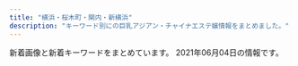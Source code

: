 ```yaml
---
title: "横浜・桜木町・関内・新横浜"
description: "キーワード別にの巨乳アジアン・チャイナエステ嬢情報をまとめました。"
---
```


新着画像と新着キーワードをまとめています。
2021年06月04日の情報です。

<DmmAffiliateIns />
<KeywordTable
  shops={
    [
    {
        "img_links": [
            "http://ciliasa.xyz/uploads/210412/1-210412123IR91.jpg",
            "http://ciliasa.xyz/uploads/200601/1-200601142G5438.jpg",
            "http://ciliasa.xyz/uploads/210505/1-2105050Z61M31.jpg",
            "http://ciliasa.xyz/picture/cam-01.jpg",
            "http://ciliasa.xyz/uploads/210428/1-21042PZI2S2.jpg",
            "http://ciliasa.xyz/uploads/200601/1-200601142K43F.jpg",
            "http://ciliasa.xyz/uploads/210419/1-21041914393I38.jpg",
            "http://ciliasa.xyz/picture/m-top003.jpg",
            "http://ciliasa.xyz/uploads/210409/1-2104091K441949.jpg",
            "http://ciliasa.xyz/uploads/200601/1-200601142P4643.jpg",
            "http://ciliasa.xyz/picture/call.png",
            "http://ciliasa.xyz/picture/m-head01.jpg",
            "http://ciliasa.xyz/picture/m-top004.jpg",
            "http://ciliasa.xyz/uploads/210428/1-21042PZJ2611.jpg",
            "http://ciliasa.xyz/uploads/210421/1-210421124F4292.jpg",
            "http://ciliasa.xyz/uploads/200601/1-200601142F5435.jpg",
            "http://ciliasa.xyz/uploads/210403/1-210403133233553.jpg",
            "http://ciliasa.xyz/uploads/210524/1-21052413425X14.jpg",
            "http://ciliasa.xyz/uploads/210409/1-2104091K430457.jpg",
            "http://ciliasa.xyz/uploads/210421/1-210421124A3613.jpg",
            "http://ciliasa.xyz/picture/foot01.jpg",
            "http://ciliasa.xyz/uploads/200601/1-200601142629454.jpg",
            "http://ciliasa.xyz/uploads/210524/1-2105241343103R.jpg",
            "http://ciliasa.xyz/uploads/200601/1-200601142639540.jpg",
            "http://ciliasa.xyz/uploads/210419/1-210419143Z0E2.jpg",
            "http://ciliasa.xyz/uploads/210403/1-21040313321G04.jpg",
            "http://ciliasa.xyz/uploads/210505/1-2105050Z6455C.jpg",
            "http://ciliasa.xyz/uploads/210412/1-210412105G2462.jpg"
        ],
        "keywords": {
            "F": 6,
            "84": 2,
            "88": 1,
            "94": 7,
            "C": 2,
            "D": 3
        },
        "name": "\u307f\u3055\u304d",
        "url": "http://ciliasa.xyz/",
        "station": "JR\u6771\u795e\u5948\u5ddd\u99c5\u897f\u53e3"
    },
    {
        "station": "JR\u4e2d\u5c71\u99c5\u5317\u53e3",
        "img_links": [
            "http://hizaishi.xyz/webstyle/sp_ico04.png",
            "http://hizaishi.xyz/uploads/allimg/210129/1-210129130341.jpg",
            "http://hizaishi.xyz/uploads/210602/1-210602191F24A.jpg",
            "http://hizaishi.xyz/uploads/allimg/210129/1-210129130411.jpg",
            "http://hizaishi.xyz/uploads/allimg/210128/1-21012Q63AN54.jpg",
            "http://hizaishi.xyz/webstyle/sp_ico01.png",
            "http://hizaishi.xyz/webstyle/sp_ico06.png",
            "http://hizaishi.xyz/webstyle/sp_header.png",
            "http://hizaishi.xyz/webstyle/sp_ico02.png",
            "http://hizaishi.xyz/webstyle/info.jpg",
            "http://hizaishi.xyz/webstyle/end.png",
            "http://hizaishi.xyz/uploads/allimg/210128/1-21012Q63FW16.jpg",
            "http://hizaishi.xyz/uploads/210602/1-210602192914239.jpg",
            "http://hizaishi.xyz/uploads/210602/1-21060219200E12.jpg",
            "http://hizaishi.xyz/uploads/allimg/210128/1-21012Q63611Z2.jpg",
            "http://hizaishi.xyz/webstyle/sp_ico05.png",
            "http://hizaishi.xyz/webstyle/sp_ico03.png",
            "http://hizaishi.xyz/uploads/allimg/210128/1-21012Q63642E1.jpg",
            "http://hizaishi.xyz/uploads/210602/1-2106021915591P.jpg",
            "http://hizaishi.xyz/uploads/allimg/210129/1-210129125252.jpg"
        ],
        "keywords": {
            "86": 1,
            "C": 9,
            "88": 1,
            "D": 3
        },
        "url": "http://hizaishi.xyz/",
        "name": "\u82b1\u871c"
    },
    {
        "keywords": {
            "82": 1,
            "85": 2,
            "88": 2,
            "C": 5,
            "97": 1,
            "\u30bb\u30af\u30b7\u30fc": 4,
            "E": 1,
            "98": 1,
            "87": 1,
            "86": 2,
            "D": 2
        },
        "url": "http://iyasibest.com/",
        "name": "\u7652\u3057\u30d9\u30b9\u30c8",
        "img_links": [
            "http://iyasibest.com/staffPhoto/b20210503153528.jpg",
            "http://iyasibest.com/images/store/o04.jpg",
            "http://iyasibest.com/images/store/o06.jpg",
            "http://iyasibest.com/staffPhoto/b20200911161049.jpg",
            "http://iyasibest.com/images/store/o10.jpg",
            "http://iyasibest.com/images/store/o07.jpg",
            "http://iyasibest.com/images/store/02.jpg",
            "http://iyasibest.com/staffPhoto/b20200310001745.jpg",
            "http://iyasibest.com/staffPhoto/b20201102190836.jpg",
            "http://iyasibest.com/staffPhoto/b20200306221420.jpg",
            "http://iyasibest.com/images/store/o05.jpg",
            "http://iyasibest.com/uploadfiles/images/campaignIyasibestCom2.png",
            "http://iyasibest.com/images/store/01.jpg",
            "http://iyasibest.com/staffPhoto/b20200711165223.jpg",
            "http://iyasibest.com/staffPhoto/b20210209224424.jpg",
            "http://iyasibest.com/images/store/o09.jpg",
            "http://iyasibest.com/uploadfiles/images/campaignIyasibestCom1.png",
            "http://iyasibest.com/staffPhoto/b20210121203305.jpg",
            "http://iyasibest.com/images/store/03.jpg",
            "http://iyasibest.com/staffPhoto/b20200228201258.jpg",
            "http://iyasibest.com/staffPhoto/b20200402041705.jpg",
            "http://iyasibest.com/images/store/o01.jpg",
            "http://iyasibest.com/images/store/o08.jpg",
            "http://iyasibest.com/staffPhoto/b20200531120750.jpg",
            "http://iyasibest.com/images/store/o11.jpg",
            "http://iyasibest.com/images/store/o02.jpg",
            "http://iyasibest.com/images/store/o03.jpg",
            "http://iyasibest.com/images/returnBtn.png"
        ],
        "station": "JR\u95a2\u5185\u99c5\u5357\u53e3"
    },
    {
        "station": "JR\u65b0\u6a2a\u6d5c\u99c5\u5317\u53e3",
        "keywords": {
            "F": 2,
            "E": 4,
            "88": 2,
            "90": 4
        },
        "img_links": [
            "http://koukoku.xyz/vivian/css/top05.jpg",
            "http://koukoku.xyz/vivian/css/01.jpg",
            "http://koukoku.xyz/vivian/css/staff/staff01.jpg",
            "http://koukoku.xyz/vivian/css/m-head.jpg",
            "http://koukoku.xyz/vivian/css/staff/staff03.jpg",
            "http://koukoku.xyz/vivian/images/call.png",
            "http://koukoku.xyz/vivian/css/staff/staff02.jpg",
            "http://koukoku.xyz/vivian/css/top02.jpg",
            "http://koukoku.xyz/vivian/css/top03.jpg",
            "http://koukoku.xyz/vivian/css/top04.jpg"
        ],
        "name": "ViVian",
        "url": "http://koukoku.xyz/vivian/"
    },
    {
        "keywords": {},
        "img_links": [
            "http://est-hanamizuki.com/images/info.png",
            "http://est-hanamizuki.com/images/m4.jpg",
            "http://est-hanamizuki.com/images/g1.jpg",
            "http://est-hanamizuki.com/images/g12.jpg",
            "http://est-hanamizuki.com/images/g13.jpg",
            "http://est-hanamizuki.com/images/m2.jpg",
            "http://est-hanamizuki.com/images/11.png",
            "http://est-hanamizuki.com/images/head.jpg",
            "http://est-hanamizuki.com/images/erika.jpg",
            "http://est-hanamizuki.com/images/g23.jpg",
            "http://est-hanamizuki.com/images/g22.jpg",
            "http://est-hanamizuki.com/images/m1.jpg",
            "http://est-hanamizuki.com/images/g2.jpg",
            "http://est-hanamizuki.com/images/news1.png",
            "http://est-hanamizuki.com/images/r111.jpg",
            "http://est-hanamizuki.com/images/g3.jpg",
            "http://est-hanamizuki.com/images/zi_staff.png",
            "http://est-hanamizuki.com/images/m3.jpg",
            "http://est-hanamizuki.com/images/erika2.jpg",
            "http://est-hanamizuki.com/images/mobile.jpg",
            "http://est-hanamizuki.com/images/g32.jpg",
            "http://est-hanamizuki.com/images/g33.jpg"
        ],
        "name": "\u82b1\u6c34\u6728",
        "station": "JR\u6771\u795e\u5948\u5ddd\u99c5\u897f\u53e3",
        "url": "http://est-hanamizuki.com/"
    },
    {
        "name": "NaNa \uff5e\u30ca\u30ca\uff5e",
        "station": "\u95a2\u5185\u99c5\u5317\u53e3",
        "img_links": [
            "http://relax-massage.blue/images/cg01.jpg",
            "http://relax-massage.blue/images/news.png",
            "http://relax-massage.blue/images/kan.jpg",
            "http://relax-massage.blue/images/evetop.png",
            "http://relax-massage.blue/images/cg05.jpg",
            "http://relax-massage.blue/images/r4.jpg",
            "http://relax-massage.blue/images/cg08.jpg",
            "http://relax-massage.blue/images/cg06.jpg",
            "http://relax-massage.blue/images/r2.jpg",
            "http://relax-massage.blue/images/cg07.jpg",
            "http://relax-massage.blue/images/cg03.jpg",
            "http://relax-massage.blue/images/cg02.jpg",
            "http://relax-massage.blue/images/staff_s.png",
            "http://relax-massage.blue/images/r1.jpg",
            "http://relax-massage.blue/images/cg021.jpg",
            "http://relax-massage.blue/images/r3.jpg",
            "http://relax-massage.blue/images/cg09.jpg",
            "http://relax-massage.blue/images/top.png",
            "http://relax-massage.blue/images/cg10.jpg"
        ],
        "url": "http://relax-massage.blue/",
        "keywords": {
            "C": 3,
            "86": 27,
            "E": 12,
            "D": 12
        }
    },
    {
        "keywords": {},
        "station": "JR\u95a2\u5185\u99c5\u5317\u53e3",
        "url": "http://smile.esjp.xyz/",
        "name": "\u30b9\u30de\u30a4\u30eb",
        "img_links": [
            "http://smile.esjp.xyz/images/top_flash_01.jpg",
            "http://smile.esjp.xyz/images/staff_mitashi.jpg",
            "http://smile.esjp.xyz/images/system/sys02.jpg",
            "http://smile.esjp.xyz/girl/6.jpg",
            "http://smile.esjp.xyz/images/room/photo02.jpg",
            "http://smile.esjp.xyz/girl/7.jpg",
            "http://smile.esjp.xyz/images/info.jpg",
            "http://smile.esjp.xyz/images/room/photo03.jpg",
            "http://smile.esjp.xyz/images/room/photo04.jpg",
            "http://smile.esjp.xyz/images/room/photo01.jpg",
            "http://smile.esjp.xyz/images/system/sys01.jpg"
        ]
    },
    {
        "keywords": {
            "C": 7,
            "96": 2,
            "88": 1
        },
        "name": "\u7d2b\u6708",
        "url": "https://sunflower.jp.net/",
        "img_links": [
            "https://sunflower.jp.net/_src/56656279/3.jpg",
            "https://sunflower.jp.net/_src/56656281/3.jpg",
            "https://sunflower.jp.net/_src/56613926/sign.png",
            "https://sunflower.jp.net/_src/56614007/wechatimg2302.jpg",
            "https://sunflower.jp.net/_src/56614021/img20210529165014913256.png",
            "https://sunflower.jp.net/_src/56614010/wechatimg2522.jpg",
            "https://sunflower.jp.net/_src/56613992/wechatimg2302.jpg",
            "https://sunflower.jp.net/_src/56658785/wechatimg1318.jpg",
            "https://sunflower.jp.net/_src/56614009/wechatimg2522.jpg",
            "https://sunflower.jp.net/_src/56614008/wechatimg2522.jpg",
            "https://sunflower.jp.net/_src/56656278/3.jpg",
            "https://sunflower.jp.net/_src/56614005/wechatimg2302.jpg",
            "https://sunflower.jp.net/_src/56656280/3.jpg",
            "https://sunflower.jp.net/_src/56658782/wechatimg1319.jpg",
            "https://sunflower.jp.net/_src/56614006/wechatimg2302.jpg",
            "https://sunflower.jp.net/_src/56613927/sign.png",
            "https://sunflower.jp.net/_src/56658780/wechatimg1321.jpg"
        ],
        "station": "JR\u95a2\u5185\u99c5\u5357\u53e3"
    },
    {
        "station": "JR\u6771\u795e\u5948\u5ddd\u99c5\u897f\u53e3",
        "name": "Dream",
        "url": "http://relax-aroma.red/",
        "img_links": [
            "http://relax-aroma.red/images/cg01.jpg",
            "http://relax-aroma.red/images/top2.png",
            "http://relax-aroma.red/images/cg051.jpg",
            "http://relax-aroma.red/images/cg052.jpg",
            "http://relax-aroma.red/images/cg04.jpg",
            "http://relax-aroma.red/images/acc.jpg",
            "http://relax-aroma.red/images/spacer900x360.png",
            "http://relax-aroma.red/images/up_100_1_0.jpg",
            "http://relax-aroma.red/images/qr.jpg",
            "http://relax-aroma.red/images/spacer300x450.png",
            "http://relax-aroma.red/images/cg03.jpg",
            "http://relax-aroma.red/images/cg011.jpg",
            "http://relax-aroma.red/images/cg05.jpg",
            "http://relax-aroma.red/images/cg08.jpg",
            "http://relax-aroma.red/images/top.png",
            "http://relax-aroma.red/images/sys.jpg",
            "http://relax-aroma.red/images/cg06.jpg",
            "http://relax-aroma.red/images/cg07.jpg",
            "http://relax-aroma.red/images/cg02.jpg"
        ],
        "keywords": {
            "E": 18,
            "D": 40,
            "86": 58
        }
    },
    {
        "station": "JR\u95a2\u5185\u99c5\u5357\u53e3",
        "keywords": {},
        "url": "http://anela.iyasi.me/",
        "name": "\u30a2\u30cd\u30e9",
        "img_links": [
            "http://anela.iyasi.me/images/staff/sta_04.jpg",
            "http://anela.iyasi.me/images/home/index_04.jpg",
            "http://anela.iyasi.me/images/home/QR.png",
            "http://anela.iyasi.me/images/top/top_04.jpg",
            "http://anela.iyasi.me/images/staff_one/staff_one_02.jpg",
            "http://anela.iyasi.me/images/staff/sta_0z8.jpg",
            "http://anela.iyasi.me/images/staff/sta_021.jpg",
            "http://anela.iyasi.me/images/staff_one/staff_one_05.jpg",
            "http://anela.iyasi.me/images/staff/sta_03.jpg",
            "http://anela.iyasi.me/images/top/top_01.jpg",
            "http://anela.iyasi.me/images/staff_one/staff_one_01.jpg",
            "http://anela.iyasi.me/images/top/top_02.jpg",
            "http://anela.iyasi.me/images/staff_one/staff_one_03.jpg",
            "http://anela.iyasi.me/images/staff/sta_0z2.jpg",
            "http://anela.iyasi.me/images/staff_one/staff_one_top.jpg",
            "http://anela.iyasi.me/images/top/top_08.png",
            "http://anela.iyasi.me/images/staff/sta_0z12.jpg",
            "http://anela.iyasi.me/images/staff_image/staff_d03.jpg",
            "http://anela.iyasi.me/images/staff/sta_023.jpg",
            "http://anela.iyasi.me/images/top/top_03.jpg",
            "http://anela.iyasi.me/images/staff/sta_01.jpg",
            "http://anela.iyasi.me/images/home/top_qp.jpg",
            "http://anela.iyasi.me/images/staff/sta_0z10.jpg",
            "http://anela.iyasi.me/images/home/index_page_top.jpg",
            "http://anela.iyasi.me/images/home/index_qup.jpg",
            "http://anela.iyasi.me/images/staff/staff_top.jpg",
            "http://anela.iyasi.me/images/staff_image/staff_d06.jpg",
            "http://anela.iyasi.me/images/staff_one/staff_one_04.jpg",
            "http://anela.iyasi.me/images/gallery/gallery_403.jpg",
            "http://anela.iyasi.me/images/gallery/gallery_104.jpg",
            "http://anela.iyasi.me/images/home/index_03.jpg",
            "http://anela.iyasi.me/images/gallery/gallery_top.jpg",
            "http://anela.iyasi.me/images/staff_one/staff_one_07.png",
            "http://anela.iyasi.me/images/gallery/gallery_01.jpg",
            "http://anela.iyasi.me/images/top/top_06.jpg",
            "http://anela.iyasi.me/images/staff/sta_010.jpg",
            "http://anela.iyasi.me/images/gallery/gallery_101.jpg",
            "http://anela.iyasi.me/images/staff_one/staff_one_08.png",
            "http://anela.iyasi.me/images/staff_image/staff_d04.jpg",
            "http://anela.iyasi.me/images/gallery/gallery_401.jpg",
            "http://anela.iyasi.me/images/gallery/gallery_402.jpg",
            "http://anela.iyasi.me/images/system/syatem_301.jpg",
            "http://anela.iyasi.me/images/gallery/gallery_103.jpg",
            "http://anela.iyasi.me/images/staff_image/staff_d01.jpg",
            "http://anela.iyasi.me/images/system/syatem_303.jpg",
            "http://anela.iyasi.me/images/gallery/gallery_404.jpg",
            "http://anela.iyasi.me/images/staff_image/staff_d02.jpg",
            "http://anela.iyasi.me/images/staff/sta_06.jpg",
            "http://anela.iyasi.me/images/gallery/gallery_102.jpg",
            "http://anela.iyasi.me/images/top/top_05.jpg",
            "http://anela.iyasi.me/images/home/index_tel.jpg",
            "http://anela.iyasi.me/images/staff/sta_0z9.jpg",
            "http://anela.iyasi.me/images/staff_image/staff_d05.jpg",
            "http://anela.iyasi.me/images/system/syatem_302.jpg"
        ]
    },
    {
        "url": "http://www.est-baby.work/",
        "img_links": [
            "http://www.est-baby.work/img/koko1.png",
            "http://www.est-baby.work/img/kaori1.png",
            "http://www.est-baby.work/images/tr.jpg",
            "http://www.est-baby.work/images/interior_t.jpg",
            "http://www.est-baby.work/images/int2.jpg",
            "http://www.est-baby.work/images/3.jpg",
            "http://www.est-baby.work/images/menu/staff.png",
            "http://www.est-baby.work/img/yuki1.png",
            "http://www.est-baby.work/images/sys2.jpg",
            "http://www.est-baby.work/images/head.jpg",
            "http://www.est-baby.work/images/koko_200x40.png",
            "http://www.est-baby.work/images/8.jpg",
            "http://www.est-baby.work/images/int1.jpg",
            "http://www.est-baby.work/img/yuki2.png",
            "http://www.est-baby.work/images/menu/top.png",
            "http://www.est-baby.work/staff/nana.jpg",
            "http://www.est-baby.work/images/news.jpg",
            "http://www.est-baby.work/img/sizuka1.png",
            "http://www.est-baby.work/staff/koko.jpg",
            "http://www.est-baby.work/img/nana1.png",
            "http://www.est-baby.work/images/menu/interior.png",
            "http://www.est-baby.work/staff/yuki.jpg",
            "http://www.est-baby.work/images/sys4.jpg",
            "http://www.est-baby.work/images/tgirl.jpg",
            "http://www.est-baby.work/images/7.jpg",
            "http://www.est-baby.work/images/sys3.jpg",
            "http://www.est-baby.work/staff/sizuka.jpg",
            "http://www.est-baby.work/images/6.jpg",
            "http://www.est-baby.work/images/1.jpg",
            "http://www.est-baby.work/staff/kaori.jpg",
            "http://www.est-baby.work/images/staff_t.jpg",
            "http://www.est-baby.work/images/sisu.jpg",
            "http://www.est-baby.work/images/sys1.jpg"
        ],
        "keywords": {},
        "name": "\u7652\uff5e\u3044\u3084\u3057\uff5e",
        "station": "\u65e5\u30ce\u51fa\u753a\u99c5"
    },
    {
        "keywords": {
            "86": 2,
            "85": 2,
            "87": 10,
            "D": 10,
            "C": 22,
            "88": 2
        },
        "name": "\u82b1\u9b41",
        "station": "JR\u6771\u795e\u5948\u5ddd\u99c5\u897f\u53e3",
        "url": "http://www.gekabijin.esjprk.com/",
        "img_links": [
            "http://www.gekabijin.esjprk.com/files/002.jpg",
            "http://www.gekabijin.esjprk.com/files/011.jpg",
            "http://www.gekabijin.esjprk.com/files/010-02.jpg",
            "http://www.gekabijin.esjprk.com/files/004.jpg",
            "http://www.gekabijin.esjprk.com/files/001-02.jpg",
            "http://www.gekabijin.esjprk.com/img/pickup.jpg",
            "http://www.gekabijin.esjprk.com/img/goback.jpg",
            "http://www.gekabijin.esjprk.com/files/006-02.jpg",
            "http://www.gekabijin.esjprk.com/files/008-02.jpg",
            "http://www.gekabijin.esjprk.com/img/tel.png",
            "http://www.gekabijin.esjprk.com/img/ttl_info.png",
            "http://www.gekabijin.esjprk.com/files/009-02.jpg",
            "http://www.gekabijin.esjprk.com/img/btn_side_mobile.jpg",
            "http://www.gekabijin.esjprk.com/img/btn_blog.png",
            "http://www.gekabijin.esjprk.com/files/008.jpg",
            "http://www.gekabijin.esjprk.com/files/006.jpg",
            "http://www.gekabijin.esjprk.com/files/004-02.jpg",
            "http://www.gekabijin.esjprk.com/files/009.jpg",
            "http://www.gekabijin.esjprk.com/files/002-02.jpg",
            "http://www.gekabijin.esjprk.com/files/011-02.jpg",
            "http://www.gekabijin.esjprk.com/files/010.jpg",
            "http://www.gekabijin.esjprk.com/img/ttl_news.png",
            "http://www.gekabijin.esjprk.com/files/001.jpg"
        ]
    },
    {
        "station": "JR\u4e2d\u5c71\u99c5\u5317\u53e3",
        "keywords": {
            "86": 2,
            "85": 3,
            "C": 1,
            "82": 2,
            "87": 1,
            "D": 6,
            "E": 1
        },
        "url": "http://relacute.ies.bz/",
        "name": "RelaCute \u30ea\u30e9\u30ad\u30e5\u30fc\u30c8",
        "img_links": [
            "http://relacute.ies.bz/images/room4.jpg",
            "http://relacute.ies.bz/photos/sites/29/2021/05/2021051106220124.jpg",
            "http://relacute.ies.bz/photos/sites/29/2021/03/2021030402170757.jpg",
            "http://relacute.ies.bz/images/room2.jpg",
            "http://relacute.ies.bz/photos/sites/29/2021/05/2021052402443272.jpg",
            "http://relacute.ies.bz/photos/sites/29/2020/06/2020061906073550.jpg",
            "http://relacute.ies.bz/images/s_news.jpg",
            "http://relacute.ies.bz/photos/sites/29/2021/06/2021060407082277.jpg",
            "http://relacute.ies.bz/images/s_staff.jpg",
            "http://relacute.ies.bz/images/room1.jpg",
            "http://relacute.ies.bz/images/room3.jpg",
            "http://relacute.ies.bz/photos/sites/29/2021/04/202104260223304.jpg",
            "http://relacute.ies.bz/photos/sites/29/2021/01/202101180426140.jpg",
            "http://relacute.ies.bz/images/top.jpg",
            "http://relacute.ies.bz/photos/sites/29/2021/04/2021040802361733.jpg",
            "http://relacute.ies.bz/images/mobile.jpg"
        ]
    },
    {
        "img_links": [
            "http://www.rakuraku.esjoho.com/files/002.jpg",
            "http://www.rakuraku.esjoho.com/files/001.jpg",
            "http://www.rakuraku.esjoho.com/files/004-02.jpg",
            "http://www.rakuraku.esjoho.com/files/001-02.jpg",
            "http://www.rakuraku.esjoho.com/files/003.jpg",
            "http://www.rakuraku.esjoho.com/files/002-02.jpg",
            "http://www.rakuraku.esjoho.com/files/002-03.jpg",
            "http://www.rakuraku.esjoho.com/files/003-03.jpg",
            "http://www.rakuraku.esjoho.com/files/004.jpg",
            "http://www.rakuraku.esjoho.com/files/004-03.jpg",
            "http://www.rakuraku.esjoho.com/images/r3.jpg",
            "http://www.rakuraku.esjoho.com/files/003-02.jpg",
            "http://www.rakuraku.esjoho.com/files/001-03.jpg",
            "http://www.rakuraku.esjoho.com/images/line.png",
            "http://www.rakuraku.esjoho.com/images/mobile.jpg"
        ],
        "station": "\u6771\u767d\u697d\u99c5",
        "keywords": {
            "86": 8,
            "C": 24,
            "D": 4,
            "87": 8
        },
        "name": "\u697d\u697d",
        "url": "http://www.rakuraku.esjoho.com/"
    },
    {
        "keywords": {
            "E": 3,
            "83": 11,
            "D": 3,
            "87": 11,
            "84": 22,
            "85": 22
        },
        "station": "JR\u6771\u795e\u5948\u5ddd\u99c5\u897f\u53e3",
        "name": "Anna -\u30a2\u30f3\u30ca-",
        "url": "https://anna.jpn.mn/",
        "img_links": [
            "https://anna.jpn.mn/photos/17/8147/202104/2104261910441202.png",
            "https://anna.jpn.mn/photos/17/8147/202104/21042g2311a2g.jpeg",
            "https://file.jp-navi.info/17/8147/202104/2021042908073682.jpg",
            "https://anna.jpn.mn/photos/17/8147/202104/21043012234b9e.png",
            "https://anna.jpn.mn/photos/17/8147/202104/2021042908064768.jpg",
            "https://anna.jpn.mn/photos/17/8147/202104/2104291u1201324.jpeg",
            "https://file.jp-navi.info/17/8147/202104/2021042908060344.jpg",
            "https://assets.jp-navi.info/images/images/es-thumbnail.png",
            "https://anna.jpn.mn/photos/17/8147/202104/2021042908060344.jpg",
            "https://anna.jpn.mn/photos/17/8147/202104/21042619105cc2.png",
            "https://anna.jpn.mn/photos/17/8147/202104/21042619110n296.png",
            "https://anna.jpn.mn/themes/anna.jpn.mn/template/assets/images/side02.png",
            "https://anna.jpn.mn/photos/17/8147/202104/21042g2312553d.jpeg",
            "https://anna.jpn.mn/photos/17/8147/202104/2104291u1063c7.png",
            "https://anna.jpn.mn/photos/17/8147/202104/21042g231313638.jpeg",
            "https://anna.jpn.mn/photos/17/8147/202104/2021042908063061.jpg",
            "https://file.jp-navi.info/17/8147/202104/2021042908063061.jpg",
            "https://anna.jpn.mn/photos/17/8147/202104/202104290807040.jpg",
            "https://anna.jpn.mn/photos/17/8147/202104/2021042908073682.jpg",
            "https://file.jp-navi.info/17/8147/202104/2021042908064768.jpg",
            "https://file.jp-navi.info/17/8147/202104/202104290807040.jpg",
            "https://anna.jpn.mn/photos/17/8147/202104/2021042908072054.jpg",
            "https://anna.jpn.mn/themes/anna.jpn.mn/template/assets/images/side01.png",
            "https://anna.jpn.mn/photos/17/8147/202104/21042g231125310.jpeg",
            "https://file.jp-navi.info/17/8147/202104/2021042908072054.jpg",
            "https://anna.jpn.mn/themes/anna.jpn.mn/template/assets/images/side03.png"
        ]
    },
    {
        "station": "JR\u6a2a\u6d5c\u99c5\u897f\u53e3",
        "keywords": {},
        "img_links": [],
        "url": "https://arena.xyz.mn/",
        "name": "\u30a2\u30ea\u30fc\u30ca"
    },
    {
        "url": "http://akashiya-massage.com/",
        "station": "JR\u4e2d\u5c71\u99c5\u5317\u53e3",
        "name": "\u30a2\u30ab\u30b7\u30e4",
        "keywords": {
            "88": 1,
            "E": 2,
            "C": 15,
            "87": 1,
            "86": 1,
            "D": 2,
            "84": 1
        },
        "img_links": [
            "http://akashiya-massage.com/i/img/sta12.jpg",
            "http://akashiya-massage.com/i/img/r1.jpg",
            "http://akashiya-massage.com/i/img/r5.jpg",
            "http://akashiya-massage.com/img/IMG_17480.jpg",
            "http://akashiya-massage.com/img/c1.jpg",
            "http://akashiya-massage.com/img/IMG_1709.jpg",
            "http://akashiya-massage.com/img/st12.jpg",
            "http://akashiya-massage.com/img/sta10.jpg",
            "http://akashiya-massage.com/i/img/sta10.jpg",
            "http://akashiya-massage.com/i/img/acc-2.png",
            "http://akashiya-massage.com/i/img/acc-4.png",
            "http://akashiya-massage.com/i/img/r3.jpg",
            "http://akashiya-massage.com/i/img/r4.jpg",
            "http://akashiya-massage.com/img/st10.jpg",
            "http://akashiya-massage.com/img/st13.jpg",
            "http://akashiya-massage.com/i/img/st10.jpg",
            "http://akashiya-massage.com/i/img/acc-1.jpg",
            "http://akashiya-massage.com/img/IMG_17410.jpg",
            "http://akashiya-massage.com/img/head.png",
            "http://akashiya-massage.com/img/sta12.jpg",
            "http://akashiya-massage.com/i/img/acc-5.jpg",
            "http://akashiya-massage.com/i/img/r2.jpg",
            "http://akashiya-massage.com/i/img/sta11.jpg",
            "http://akashiya-massage.com/img/sta13.jpg",
            "http://akashiya-massage.com/i/img/acc-3.png",
            "http://akashiya-massage.com/img/st11.jpg",
            "http://akashiya-massage.com/i/img/sta13.jpg",
            "http://akashiya-massage.com/img/sta11.jpg",
            "http://akashiya-massage.com/img/bottom.png",
            "http://akashiya-massage.com/img/nos.jpg",
            "http://akashiya-massage.com/img/mo.png"
        ]
    },
    {
        "keywords": {},
        "station": "JR\u4e2d\u5c71\u99c5",
        "url": "http://yuga.estx.net/",
        "img_links": [
            "http://yuga.estx.net/images/main_03.jpg",
            "http://yuga.estx.net/images/main_07.jpg",
            "http://yuga.estx.net/images/staff_16.jpg",
            "http://yuga.estx.net/images/staff_12.jpg",
            "http://yuga.estx.net/images/main_19.jpg",
            "http://yuga.estx.net/images/main_06.jpg",
            "http://yuga.estx.net/images/main_05.jpg",
            "http://yuga.estx.net/images/main_08.jpg",
            "http://yuga.estx.net/staff/1/1.jpg",
            "http://yuga.estx.net/images/noimage.jpg",
            "http://yuga.estx.net/images/main_13.jpg",
            "http://yuga.estx.net/images/main_15.jpg",
            "http://yuga.estx.net/images/info_12.jpg",
            "http://yuga.estx.net/images/main_09.jpg",
            "http://yuga.estx.net/staff/4/1.jpg",
            "http://yuga.estx.net/images/main_11.jpg",
            "http://yuga.estx.net/staff/2/1.jpg",
            "http://yuga.estx.net/staff/3/1.jpg",
            "http://yuga.estx.net/images/main_12.jpg",
            "http://yuga.estx.net/images/main_14.jpg",
            "http://yuga.estx.net/images/main_16.jpg",
            "http://yuga.estx.net/images/main_10.jpg"
        ],
        "name": "\u512a\u96c5\uff5e\u3086\u3046\u304c\uff5e"
    },
    {
        "img_links": [
            "http://tanoshimini.work/uploads/210519/1-2105191K445403.jpg",
            "http://tanoshimini.work/static/picture/tit_new.png",
            "http://tanoshimini.work/static/picture/tit_staff01.png",
            "http://tanoshimini.work/uploads/210519/1-2105191J33Q38.jpg",
            "http://tanoshimini.work/uploads/210519/1-2105191K32E15.jpg",
            "http://tanoshimini.work/static/picture/tit_therapist.png",
            "http://tanoshimini.work/static/picture/tit_staff02.png",
            "http://tanoshimini.work/static/picture/sp_tit_new.png",
            "http://tanoshimini.work/static/picture/room1.jpg",
            "http://tanoshimini.work/uploads/210519/1-2105191K304510.jpg",
            "http://tanoshimini.work/uploads/210519/1-2105191J350645.jpg",
            "http://tanoshimini.work/static/picture/sp_tit_therapist.png",
            "http://tanoshimini.work/static/picture/sp_tit_staff01.png",
            "http://tanoshimini.work/static/picture/room3.jpg",
            "http://tanoshimini.work/uploads/210519/1-2105191K433612.jpg",
            "http://tanoshimini.work/uploads/210519/1-2105191K455460.jpg",
            "http://tanoshimini.work/uploads/210519/1-2105191J30b00.jpg",
            "http://tanoshimini.work/uploads/210519/1-2105191K3151b.jpg",
            "http://tanoshimini.work/static/picture/room2.jpg",
            "http://tanoshimini.work/static/picture/room4.jpg",
            "http://tanoshimini.work/uploads/201215/1-201215140451403.jpg",
            "http://tanoshimini.work/static/picture/maining.jpg",
            "http://tanoshimini.work/static/picture/img_tel.png",
            "http://tanoshimini.work/static/picture/top.jpg",
            "http://tanoshimini.work/static/picture/sp_tit_staff02.png"
        ],
        "url": "http://tanoshimini.work/",
        "name": "\u697d\u3057\u307f\u306b",
        "station": "JR\u6a2a\u6d5c\u99c5\u76f8\u9244\u53e3",
        "keywords": {
            "86": 4,
            "89": 4,
            "C": 8,
            "D": 4,
            "E": 4,
            "\u4e73": 2,
            "94": 4
        }
    },
    {
        "station": "JR\u95a2\u5185\u99c5\u5357\u53e3",
        "keywords": {
            "86": 6,
            "83": 3,
            "84": 3,
            "85": 6
        },
        "url": "http://pink.msa.jp/",
        "img_links": [
            "http://pink.msa.jp/images/1.jpg",
            "http://pink.msa.jp/images/info.png",
            "http://pink.msa.jp/images/ser2.jpg",
            "http://pink.msa.jp/images/s_info.png",
            "http://pink.msa.jp/layer/images/top/top_06.jpg",
            "http://pink.msa.jp/images/staff_04.jpg",
            "http://pink.msa.jp/images/staff_02.jpg",
            "http://pink.msa.jp/layer/images/top/top_01.jpg",
            "http://pink.msa.jp/layer/images/top/top_02.jpg",
            "http://pink.msa.jp/images/top1.jpg",
            "http://pink.msa.jp/images/staff_03.jpg",
            "http://pink.msa.jp/images/ser3.jpg",
            "http://pink.msa.jp/layer/images/top.jpg",
            "http://pink.msa.jp/images/staff_07.jpg",
            "http://pink.msa.jp/images/top2.jpg",
            "http://pink.msa.jp/images/staff_bj1.png",
            "http://pink.msa.jp/layer/images/top/top_03.jpg",
            "http://pink.msa.jp/images/staff_06.jpg",
            "http://pink.msa.jp/images/staff_08.jpg",
            "http://pink.msa.jp/images/staff_bj4.png",
            "http://pink.msa.jp/images/ser4.jpg",
            "http://pink.msa.jp/layer/images/top/top_08.png",
            "http://pink.msa.jp/images/wenzi-staff.png",
            "http://pink.msa.jp/layer/images/top/top_05.jpg",
            "http://pink.msa.jp/images/ser1.jpg",
            "http://pink.msa.jp/layer/images/top/top_04.jpg",
            "http://pink.msa.jp/images/s_service.png"
        ],
        "name": "\u30d4\u30f3\u30af"
    },
    {
        "keywords": {
            "D": 10
        },
        "station": "\u30bb\u30f3\u30bf\u30fc\u5317\u99c5",
        "name": "37\u2103",
        "url": "http://massage-esthe.blue/",
        "img_links": [
            "http://massage-esthe.blue/img/st7.jpg",
            "http://massage-esthe.blue/img/r1.jpg",
            "http://massage-esthe.blue/img/no.png",
            "http://massage-esthe.blue/img/sta8.jpg",
            "http://massage-esthe.blue/img/st3.jpg",
            "http://massage-esthe.blue/img/st8.jpg",
            "http://massage-esthe.blue/img/acct.jpg",
            "http://massage-esthe.blue/img/rect.jpg",
            "http://massage-esthe.blue/img/a2.jpg",
            "http://massage-esthe.blue/img/a1.jpg",
            "http://massage-esthe.blue/img/stat.jpg",
            "http://massage-esthe.blue/img/top.jpg",
            "http://massage-esthe.blue/img/a4.jpg",
            "http://massage-esthe.blue/img/st12.jpg",
            "http://massage-esthe.blue/img/st5.jpg",
            "http://massage-esthe.blue/img/lint.jpg",
            "http://massage-esthe.blue/img/a5.jpg",
            "http://massage-esthe.blue/img/root.jpg",
            "http://massage-esthe.blue/img/st6.jpg",
            "http://massage-esthe.blue/img/bb.png",
            "http://massage-esthe.blue/img/a3.jpg",
            "http://massage-esthe.blue/img/fla.jpg",
            "http://massage-esthe.blue/img/r3.jpg",
            "http://massage-esthe.blue/img/st2.jpg",
            "http://massage-esthe.blue/img/st1.jpg",
            "http://massage-esthe.blue/img/stal.png",
            "http://massage-esthe.blue/img/syst.jpg",
            "http://massage-esthe.blue/img/st9.jpg",
            "http://massage-esthe.blue/img/sta2.jpg",
            "http://massage-esthe.blue/img/sta3.jpg",
            "http://massage-esthe.blue/img/r4.jpg",
            "http://massage-esthe.blue/img/a6.jpg",
            "http://massage-esthe.blue/img/sta5.jpg",
            "http://massage-esthe.blue/img/sta10.jpg",
            "http://massage-esthe.blue/img/st10.jpg",
            "http://massage-esthe.blue/img/r2.jpg",
            "http://massage-esthe.blue/img/sta12.jpg",
            "http://massage-esthe.blue/img/sta7.jpg",
            "http://massage-esthe.blue/img/sta1.jpg",
            "http://massage-esthe.blue/img/sta6.jpg"
        ]
    },
    {
        "img_links": [
            "https://kannai-mensesthe.com/icon/facebook.png",
            "https://kannai-mensesthe.com/staff/ayumi-s1.jpg",
            "https://kannai-mensesthe.com/room/2-s.jpg",
            "https://kannai-mensesthe.com/room/esthe2.jpg",
            "https://kannai-mensesthe.com/images/main-sp.jpg",
            "https://kannai-mensesthe.com//images/footer-r.png",
            "https://kannai-mensesthe.com/room/esthe1.jpg",
            "https://kannai-mensesthe.com/room/3-s.jpg",
            "https://kannai-mensesthe.com/button/blog.png",
            "https://kannai-mensesthe.com/staff/sachi-s1.jpg",
            "https://kannai-mensesthe.com/icon/twitter.png",
            "https://kannai-mensesthe.com/staff/risa-s1.jpg",
            "https://kannai-mensesthe.com/staff/sachi-l1.jpg",
            "https://hamamatsucho-esthe.work/icon/facebook.png",
            "https://kannai-mensesthe.com/room/4-s.jpg",
            "https://kannai-mensesthe.com/staff/ayumi-l1.jpg",
            "https://hamamatsucho-esthe.work/icon/twitter.png",
            "https://hamamatsucho-esthe.work/icon/line.png",
            "https://kannai-mensesthe.com/room/1-l.jpg",
            "https://kannai-mensesthe.com/room/3-l.jpg",
            "https://kannai-mensesthe.com/staff/risa-l1.jpg",
            "https://kannai-mensesthe.com/room/1-s.jpg",
            "https://kannai-mensesthe.com/staff/momo-s1.jpg",
            "https://kannai-mensesthe.com/images/main1.jpg",
            "https://kannai-mensesthe.com/icon/line.png",
            "https://kannai-mensesthe.com/2019/12/03/risa-s1.jpg",
            "https://kannai-mensesthe.com/images/footer-l.png",
            "https://kannai-mensesthe.com/button/home.png",
            "https://kannai-mensesthe.com/button/staff.png",
            "https://kannai-mensesthe.com/room/2-l.jpg",
            "https://kannai-mensesthe.com/staff/momo-l1.jpg",
            "https://hamamatsucho-esthe.work/icon/google_plus.png",
            "https://kannai-mensesthe.com/room/esthe3.jpg",
            "https://kannai-mensesthe.com/images/clear.png",
            "https://kannai-mensesthe.com/room/4-l.jpg",
            "https://kannai-mensesthe.com/2019/11/10/1.jpg",
            "https://kannai-mensesthe.com/icon/google_plus.png",
            "http://kannai-mensesthe.com/images/flower.png",
            "https://kannai-mensesthe.com/images/flower.png"
        ],
        "keywords": {
            "88": 5,
            "90": 15
        },
        "station": "JR\u95a2\u5185\u99c5",
        "url": "http://kannai-mensesthe.com/",
        "name": "Olive"
    },
    {
        "img_links": [
            "http://flower.ests.jp/images/room1.jpg",
            "http://flower.ests.jp/images/s_sysytem.jpg",
            "http://flower.ests.jp/images/room4.jpg",
            "http://flower.ests.jp/images/room2.jpg",
            "http://flower.ests.jp/images/1.jpg",
            "http://flower.a1.jps.mn/upload/sites/47/2021/05/2021052015280184-365x548.jpg",
            "http://flower.ests.jp/images/s_info.jpg",
            "http://flower.ests.jp/images/room3.jpg",
            "http://flower.a1.jps.mn/upload/sites/47/2021/05/2021052015280576-252x378.jpg",
            "http://flower.ests.jp/images/s_staff.jpg",
            "http://flower.a1.jps.mn/upload/sites/47/2021/05/2021052015280365-252x378.jpg",
            "http://flower.ests.jp/images/s_link.jpg",
            "http://flower.a1.jps.mn/upload/sites/47/2021/05/2021052015280576-365x548.jpg",
            "http://flower.a1.jps.mn/upload/sites/47/2021/05/2021052015280476-365x548.jpg",
            "http://flower.a1.jps.mn/upload/sites/47/2021/05/2021052015280184-252x378.jpg",
            "http://flower.ests.jp/images/top.jpg",
            "http://flower.ests.jp/images/nbj2.jpg",
            "http://flower.ests.jp/images/s_pick.jpg",
            "http://flower.a1.jps.mn/upload/sites/47/2021/05/2021052015280476-252x378.jpg",
            "http://flower.ests.jp/images/s_news.jpg",
            "http://flower.ests.jp/images/mobile.jpg",
            "http://flower.a1.jps.mn/upload/sites/47/2021/05/2021052015280365-365x548.jpg",
            "http://flower.ests.jp/images/s_face.jpg",
            "http://flower.ests.jp/images/nbj4.jpg"
        ],
        "keywords": {
            "E": 2,
            "83": 1,
            "86": 1,
            "D": 2,
            "87": 2
        },
        "name": "\u7f8e\u5c11\u5973\u5b66\u9662",
        "station": "JR\u4e2d\u5c71\u99c5",
        "url": "http://flower.ests.jp/"
    },
    {
        "img_links": [
            "http://naomi.estheya.com/css/staff/staff03.jpg",
            "http://naomi.estheya.com/css/m-top04.jpg",
            "http://naomi.estheya.com/css/cam01.jpg",
            "http://naomi.estheya.com/css/m-head01.jpg",
            "http://naomi.estheya.com/images/call.png",
            "http://naomi.estheya.com/css/staff/staff01.jpg",
            "http://naomi.estheya.com/css/staff/staff02.jpg"
        ],
        "url": "http://naomi.estheya.com/",
        "keywords": {
            "92": 2,
            "D": 1,
            "90": 1,
            "E": 2
        },
        "station": "JR\u6771\u795e\u5948\u5ddd\u99c5\u897f\u53e3",
        "name": "Naomi"
    },
    {
        "url": "http://seirakuen.est.cm/",
        "img_links": [],
        "station": "JR\u95a2\u5185\u99c5\u5357\u53e3",
        "keywords": {},
        "name": "\u8056\u697d\u5712"
    },
    {
        "url": "http://sweety-est.info/",
        "img_links": [
            "http://sweety-est.info/images/top.png",
            "http://sweety-est.info/images/cg05.jpg",
            "http://sweety-est.info/images/evetop.png",
            "http://sweety-est.info/images/staff_s.png",
            "http://sweety-est.info/images/cg04.jpg",
            "http://sweety-est.info/images/precau.png",
            "http://sweety-est.info/images/sruru.jpg",
            "http://sweety-est.info/images/news.png"
        ],
        "name": "\u5b66\u5712",
        "station": "\u30bb\u30f3\u30bf\u30fc\u5357\u99c51\u756a\u51fa\u53e3",
        "keywords": {
            "D": 3,
            "E": 3,
            "86": 6
        }
    },
    {
        "station": "JR\u6771\u795e\u5948\u5ddd\u99c5\u897f\u53e3",
        "name": "Call me",
        "img_links": [
            "https://callme.iest.info/photos/sites/65/2021/05/2021050409224240.jpg",
            "https://callme.iest.info/photos/sites/65/2021/04/2021042606230337.jpg",
            "https://callme.iest.info/photos/sites/65/2021/05/2021052303071668.jpg",
            "https://callme.iest.info/photos/sites/65/2021/04/2021042607581198.jpg",
            "https://callme.iest.info/images/sp_top.jpg",
            "https://callme.iest.info/photos/sites/65/2021/04/2021042606235324.jpg",
            "https://callme.iest.info/photos/sites/65/2021/04/2021042606232836.jpg",
            "https://callme.iest.info/photos/sites/65/2021/05/2021051701545423.jpg",
            "https://callme.iest.info/photos/sites/65/2021/06/2021060305574529.jpg"
        ],
        "url": "https://callme.iest.info/",
        "keywords": {
            "85": 8,
            "C": 16,
            "E": 4,
            "D": 28,
            "86": 16,
            "87": 8
        }
    },
    {
        "url": "http://www.muse.mensest.com/",
        "station": "JR\u6771\u795e\u5948\u5ddd\u99c5\u897f\u53e3",
        "img_links": [
            "http://www.muse.mensest.com/files/003.jpg",
            "http://www.muse.mensest.com/files/006.jpg",
            "http://www.muse.mensest.com/photo_news/upimg/58411609358e5df90e_1.jpg",
            "http://www.muse.mensest.com/photo_news/upimg/6082860ab55b055366_1.jpg",
            "http://www.muse.mensest.com/files/002.jpg",
            "http://www.muse.mensest.com/images/maining.jpg",
            "http://www.muse.mensest.com/images/sp_tit_new.png",
            "http://www.muse.mensest.com/images/top.jpg",
            "http://www.muse.mensest.com/photo_news/upimg/32287607e6deea8b73_1.jpg",
            "http://www.muse.mensest.com/photo_news/upimg/32287607e6deea8b73_0.jpg",
            "http://www.muse.mensest.com/images/img_tel.png",
            "http://www.muse.mensest.com/files/001.jpg",
            "http://www.muse.mensest.com/files/004.jpg",
            "http://www.muse.mensest.com/photo_news/upimg/58411609358e5df90e_0.jpg",
            "http://www.muse.mensest.com/photo_news/upimg/6082860ab55b055366_0.jpg",
            "http://www.muse.mensest.com/images/sp_tit_therapist.png",
            "http://www.muse.mensest.com/images/tit_new.png",
            "http://www.muse.mensest.com/images/sp_top.jpg",
            "http://www.muse.mensest.com/images/tit_therapist.png",
            "http://www.muse.mensest.com/files/007.jpg",
            "http://www.muse.mensest.com/files/005.jpg"
        ],
        "name": "\u7f8e\u4eba\u9b5a",
        "keywords": {
            "C": 6,
            "86": 6,
            "D": 36,
            "87": 36
        }
    },
    {
        "url": "http://es-kannai.link",
        "keywords": {},
        "station": "JR\u95a2\u5185\u99c5\u5357\u53e3",
        "img_links": [
            "http://es-kannai.link/wp-content/uploads/2016/12/aaaa.jpg",
            "http://es-kannai.link/wp-content/uploads/2021/04/IMG_5651.jpg",
            "http://es-kannai.link/wp-content/uploads/2021/04/IMG_5650-400x600.jpg",
            "http://es-kannai.link/wp-content/uploads/2021/04/IMG_5651-267x400.jpg",
            "http://es-kannai.link/wp-content/uploads/2021/04/IMG_5653-267x400.jpg",
            "http://es-kannai.link/wp-content/uploads/2016/12/dd.png",
            "http://es-kannai.link/wp-content/uploads/2021/04/IMG_5649-400x600.jpg",
            "http://es-kannai.link/wp-content/uploads/2021/04/IMG_5651-250x376.jpg",
            "http://es-kannai.link/wp-content/uploads/2021/04/IMG_5653.jpg",
            "http://es-kannai.link/wp-content/themes/template-salon2/images/news-ttl.jpg",
            "http://es-kannai.link/wp-content/uploads/2016/12/aa.jpg",
            "http://es-kannai.link/wp-content/themes/template-salon2/images/info.png",
            "http://es-kannai.link/wp-content/uploads/2016/12/a.jpg",
            "http://es-kannai.link/wp-content/uploads/2016/12/aaa.jpg",
            "http://es-kannai.link/wp-content/uploads/2021/04/IMG_5652-400x600.jpg",
            "http://cdn.dino-es.com/images/logo/200x40DinoEs.png",
            "http://es-kannai.link/wp-content/uploads/2016/12/d.png",
            "http://es-kannai.link/wp-content/uploads/2016/12/vvvv.png",
            "http://es-kannai.link/wp-content/uploads/2021/04/IMG_5652-267x400.jpg",
            "http://es-kannai.link/wp-content/themes/template-salon2/images/main-img.jpg",
            "http://es-kannai.link/wp-content/uploads/2021/04/IMG_5652-250x376.jpg",
            "http://es-kannai.link/wp-content/uploads/2016/12/v.jpg",
            "http://es-kannai.link/wp-content/uploads/2021/04/IMG_5653-400x600.jpg",
            "http://es-kannai.link/wp-content/uploads/2021/04/IMG_5651-400x600.jpg",
            "http://es-kannai.link/wp-content/uploads/2021/04/IMG_5652.jpg",
            "http://es-kannai.link/wp-content/uploads/2021/04/IMG_5650.jpg",
            "http://es-kannai.link/wp-content/uploads/2016/12/vv.jpg",
            "http://es-kannai.link/wp-content/uploads/2021/04/IMG_5653-250x376.jpg",
            "http://es-kannai.link/wp-content/uploads/2016/12/vvv.png",
            "http://es-kannai.link/wp-content/uploads/2021/04/IMG_5649-250x376.jpg",
            "http://es-kannai.link/wp-content/themes/template-salon2/images/campaign-bnr.png",
            "http://es-kannai.link/wp-content/uploads/2021/04/IMG_5650-250x376.jpg",
            "http://es-kannai.link/wp-content/themes/template-salon2/images/m-info.png",
            "http://es-kannai.link/wp-content/uploads/2021/04/IMG_5649.jpg",
            "http://es-kannai.link/wp-content/themes/template-salon2/images/newface-ttl.jpg"
        ],
        "name": "Venus"
    },
    {
        "keywords": {
            "C": 14
        },
        "img_links": [
            "http://www.sh-riraku113.xyz/static/picture/tit-pick.png",
            "http://www.sh-riraku113.xyz/static/picture/tit-infor.png",
            "http://www.sh-riraku113.xyz/static/picture/tit-gat.png",
            "http://www.sh-riraku113.xyz/static/picture/info.png",
            "http://www.sh-riraku113.xyz/uploads/201005/1-201005161500127.jpg",
            "http://www.sh-riraku113.xyz/static/picture/tite-staff.png",
            "http://www.sh-riraku113.xyz/static/picture/room3.png",
            "http://www.sh-riraku113.xyz/static/picture/tit-new.png",
            "http://www.sh-riraku113.xyz/uploads/201005/1-2010051615301I.jpg",
            "http://www.sh-riraku113.xyz/static/picture/room1.png",
            "http://www.sh-riraku113.xyz/static/picture/room2.png",
            "http://www.sh-riraku113.xyz/static/picture/infor.png",
            "http://www.sh-riraku113.xyz/uploads/201005/1-201005161513F8.jpg",
            "http://www.sh-riraku113.xyz/static/picture/room4.png",
            "http://www.sh-riraku113.xyz/uploads/201005/1-201005161544K5.jpg",
            "http://www.sh-riraku113.xyz/static/picture/top.png"
        ],
        "name": "\u30ec\u30a4\u30f3\u30dc\u30fc\u8679",
        "station": "JR\u6771\u795e\u5948\u5ddd\u99c5",
        "url": "http://www.sh-riraku113.xyz/"
    },
    {
        "url": "https://en.reraku.work/",
        "keywords": {},
        "name": "\u7e01",
        "img_links": [],
        "station": "\u4f0a\u52e2\u4f50\u6728\u9577\u8005\u753a\u99c5"
    },
    {
        "name": "\u591c\u685c\uff5e\u3088\u3056\u304f\u3089\uff5e",
        "keywords": {},
        "img_links": [
            "http://e-yozakura.xyz/images/r3.jpg",
            "http://e-yozakura.xyz/images/yuk.jpg",
            "http://e-yozakura.xyz/images/g1.jpg",
            "http://e-yozakura.xyz/images/slide3.png",
            "http://e-yozakura.xyz/images/sa.jpg",
            "http://e-yozakura.xyz/images/news03.png",
            "http://e-yozakura.xyz/images/r1.jpg",
            "http://e-yozakura.xyz/images/r4.jpg",
            "http://e-yozakura.xyz/images/top.jpg",
            "http://e-yozakura.xyz/images/yuka.jpg",
            "http://e-yozakura.xyz/images/r5.jpg",
            "http://e-yozakura.xyz/images/tite-staff.jpg",
            "http://e-yozakura.xyz/images/slide2.png",
            "http://e-yozakura.xyz/images/17.jpg",
            "http://e-yozakura.xyz/images/hua.jpg",
            "http://e-yozakura.xyz/images/htm.jpg",
            "http://e-yozakura.xyz/images/12.jpg",
            "http://e-yozakura.xyz/images/m1.jpg",
            "http://e-yozakura.xyz/images/bj_03.jpg",
            "http://e-yozakura.xyz/images/g9.jpg",
            "http://e-yozakura.xyz/images/g2.jpg",
            "http://e-yozakura.xyz/images/g4.jpg",
            "http://e-yozakura.xyz/images/g0.jpg",
            "http://e-yozakura.xyz/images/ai.jpg",
            "http://e-yozakura.xyz/images/r7.jpg",
            "http://e-yozakura.xyz/images/t.jpg",
            "http://e-yozakura.xyz/images/r2.jpg",
            "http://e-yozakura.xyz/images/r6.jpg",
            "http://e-yozakura.xyz/images/r8.jpg",
            "http://e-yozakura.xyz/images/mobile.png",
            "http://e-yozakura.xyz/images/ll.jpg",
            "http://e-yozakura.xyz/images/g5.jpg",
            "http://e-yozakura.xyz/images/hh.jpg",
            "http://e-yozakura.xyz/images/g8.jpg",
            "http://e-yozakura.xyz/images/news01.png",
            "http://e-yozakura.xyz/images/bj_01.jpg",
            "http://e-yozakura.xyz/images/slide1.png"
        ],
        "station": "JR\u95a2\u5185\u99c5\u5317\u53e3",
        "url": "http://e-yozakura.xyz/"
    },
    {
        "name": "Sugar \uff5e\u30b7\u30e5\u30ac\u30fc\uff5e",
        "img_links": [
            "http://aroma-est.xyz/img/topimg.jpg",
            "http://aroma-est.xyz/img/cg02.jpg",
            "http://aroma-est.xyz/img/topimg1.jpg",
            "http://aroma-est.xyz/img/cg0.jpg",
            "http://aroma-est.xyz/img/r3.jpg",
            "http://aroma-est.xyz/img/r0.jpg",
            "http://aroma-est.xyz/img/r2.jpg",
            "http://aroma-est.xyz/img/cg07.jpg",
            "http://aroma-est.xyz/img/cg04.jpg",
            "http://aroma-est.xyz/img/cg06.jpg",
            "http://aroma-est.xyz/img/cg01.jpg",
            "http://aroma-est.xyz/img/cg05.jpg"
        ],
        "station": "JR\u6771\u795e\u5948\u5ddd\u99c5\u897f\u53e3",
        "keywords": {},
        "url": "http://aroma-est.xyz/"
    },
    {
        "url": "http://sivertsa.xyz/",
        "station": "JR\u6771\u795e\u5948\u5ddd\u99c5\u897f\u53e3",
        "keywords": {
            "D": 27,
            "87": 9,
            "85": 9,
            "86": 9,
            "\u80f8": 9
        },
        "name": "\u96c5\u7f8e",
        "img_links": [
            "http://sivertsa.xyz/uploads/allimg/180731/1-1PI1145244194.jpg",
            "http://sivertsa.xyz/templets/default/picture/news.jpg",
            "http://sivertsa.xyz/templets/default/picture/head.jpg",
            "http://sivertsa.xyz/templets/default/picture/tt.jpg",
            "http://sivertsa.xyz/uploads/210602/1-21060212334WE.jpg",
            "http://sivertsa.xyz/templets/default/picture/int1.png",
            "http://sivertsa.xyz/uploads/210602/1-210602123505106.jpg",
            "http://sivertsa.xyz/uploads/190906/1-1ZZ6130R3594.jpg",
            "http://sivertsa.xyz/uploads/210602/1-21060212344HH.jpg",
            "http://sivertsa.xyz/templets/default/picture/rec1.png",
            "http://sivertsa.xyz/templets/default/picture/staff_t.jpg",
            "http://sivertsa.xyz/uploads/210602/1-210602123233414.jpg",
            "http://sivertsa.xyz/uploads/allimg/180801/1-1PP1091925J2.jpg",
            "http://sivertsa.xyz/uploads/210602/1-210602123303336.jpg",
            "http://sivertsa.xyz/uploads/210602/1-210602123324540.jpg",
            "http://sivertsa.xyz/templets/default/picture/interior_t.jpg",
            "http://sivertsa.xyz/uploads/210602/1-21060212342J02.jpg",
            "http://sivertsa.xyz/uploads/210602/1-21060212340RA.jpg",
            "http://sivertsa.xyz/uploads/190906/1-1ZZ613114IH.png",
            "http://sivertsa.xyz/uploads/180731/1-1PI1144544558.jpg"
        ]
    },
    {
        "url": "http://www.lavender.esjoho.com/",
        "name": "\u7652\u3057\u306e\u5bb6",
        "keywords": {
            "D": 6,
            "86": 4,
            "87": 2
        },
        "img_links": [
            "http://www.lavender.esjoho.com/sp/images/topgirl.jpg",
            "http://www.lavender.esjoho.com/images/news.jpg",
            "http://www.lavender.esjoho.com/files/024.jpg",
            "http://www.lavender.esjoho.com/images/sys2.png",
            "http://www.lavender.esjoho.com/images/mobile.jpg",
            "http://www.lavender.esjoho.com/files/045.jpg",
            "http://www.lavender.esjoho.com/images/head.jpg",
            "http://www.lavender.esjoho.com/sp/menu/staff.jpg",
            "http://www.lavender.esjoho.com/images/sm.jpg",
            "http://www.lavender.esjoho.com/files/035.jpg",
            "http://www.lavender.esjoho.com/sp/images/interior_t.jpg",
            "http://www.lavender.esjoho.com/images/sys3.png",
            "http://www.lavender.esjoho.com/sp/images/newsb.jpg",
            "http://www.lavender.esjoho.com/images/interior_t.png",
            "http://www.lavender.esjoho.com/sp/images/pc.jpg",
            "http://www.lavender.esjoho.com/images/int2.png",
            "http://www.lavender.esjoho.com/images/rec2.png",
            "http://www.lavender.esjoho.com/images/link_t.png",
            "http://www.lavender.esjoho.com/files/021.jpg",
            "http://www.lavender.esjoho.com/sp/menu/interior.jpg",
            "http://www.lavender.esjoho.com/images/line.png",
            "http://www.lavender.esjoho.com/files/019.jpg",
            "http://www.lavender.esjoho.com/sp/images/news.jpg",
            "http://www.lavender.esjoho.com/sp/menu/top.jpg",
            "http://www.lavender.esjoho.com/images/staff_t.png",
            "http://www.lavender.esjoho.com/images/concept.jpg",
            "http://www.lavender.esjoho.com/images/ta.jpg",
            "http://www.lavender.esjoho.com/sp/images/staff_t.jpg",
            "http://www.lavender.esjoho.com/sp/images/top.jpg",
            "http://www.lavender.esjoho.com/images/int1.png",
            "http://www.lavender.esjoho.com/sp/images/tel.jpg",
            "http://www.lavender.esjoho.com/sp/images/head.jpg",
            "http://www.lavender.esjoho.com/sp/images/footer.jpg",
            "http://www.lavender.esjoho.com/files/029.jpg",
            "http://www.lavender.esjoho.com/images/rec1.png",
            "http://www.lavender.esjoho.com/sp/images/time.jpg"
        ],
        "station": "JR\u6771\u795e\u5948\u5ddd\u99c5\u897f\u53e3"
    },
    {
        "station": "JR\u95a2\u5185\u99c5\u5317\u53e3",
        "name": "\u53e4\u7530",
        "keywords": {
            "D": 3,
            "G": 2,
            "C": 12,
            "85": 8,
            "89": 2
        },
        "url": "http://furuta-massage.work/",
        "img_links": [
            "http://furuta-massage.work/sp/img/p-5.jpg",
            "http://furuta-massage.work/sp/img/st2.jpg",
            "http://furuta-massage.work/img/botton3.jpg",
            "http://furuta-massage.work/img/s01.jpg",
            "http://furuta-massage.work/img/s04.jpg",
            "http://furuta-massage.work/sp/img/p-1.jpg",
            "http://furuta-massage.work/sp/img/sys.jpg",
            "http://furuta-massage.work/sp/img/st1.jpg",
            "http://furuta-massage.work/img/foot.jpg",
            "http://furuta-massage.work/sp/img/kanban.jpg",
            "http://furuta-massage.work/img/s3.jpg",
            "http://furuta-massage.work/img/head.jpg",
            "http://furuta-massage.work/img/s4.jpg",
            "http://furuta-massage.work/sp/img/st5.jpg",
            "http://furuta-massage.work/img/st1.jpg",
            "http://furuta-massage.work/sp/img/time.jpg",
            "http://furuta-massage.work/sp/img/t-a.jpg",
            "http://furuta-massage.work/sp/img/botton.jpg",
            "http://furuta-massage.work/img/st4.jpg",
            "http://furuta-massage.work/img/s2.jpg",
            "http://furuta-massage.work/img/botton6.jpg",
            "http://furuta-massage.work/sp/img/cam.jpg",
            "http://furuta-massage.work/img/mo.png",
            "http://furuta-massage.work/sp/img/tel.jpg",
            "http://furuta-massage.work/img/s1.jpg",
            "http://furuta-massage.work/img/st2.jpg",
            "http://furuta-massage.work/sp/img/add.jpg",
            "http://furuta-massage.work/sp/img/pic.jpg",
            "http://furuta-massage.work/sp/img/st3.jpg",
            "http://furuta-massage.work/img/st3.jpg",
            "http://furuta-massage.work/sp/img/info.jpg",
            "http://furuta-massage.work/img/fla-2.jpg",
            "http://furuta-massage.work/img/botton.jpg",
            "http://furuta-massage.work/img/botton5.jpg",
            "http://furuta-massage.work/sp/img/p-3.jpg",
            "http://furuta-massage.work/img/s03.jpg",
            "http://furuta-massage.work/img/s02.jpg",
            "http://furuta-massage.work/sp/img/add2.jpg",
            "http://furuta-massage.work/img/botton2.jpg",
            "http://furuta-massage.work/img/s5.jpg",
            "http://furuta-massage.work/img/kanban.jpg",
            "http://furuta-massage.work/sp/img/pc.jpg",
            "http://furuta-massage.work/sp/img/tit.jpg",
            "http://furuta-massage.work/sp/img/t-r.jpg",
            "http://furuta-massage.work/sp/img/t-s.jpg",
            "http://furuta-massage.work/sp/img/t-o.jpg",
            "http://furuta-massage.work/img/mens.jpg",
            "http://furuta-massage.work/img/st5.jpg",
            "http://furuta-massage.work/sp/img/t-t.jpg",
            "http://furuta-massage.work/sp/img/st4.jpg",
            "http://furuta-massage.work/img/botton4.jpg"
        ]
    },
    {
        "img_links": [
            "http://morien.este.work/mens-esthe.png",
            "http://morien.este.work/2/uploadimg/1613996342.jpg",
            "http://morien.este.work/2/uploadimg/1594704743.jpg",
            "http://morien.este.work/2/uploadimg/1574764277.jpg",
            "http://morien.este.work/top.jpg",
            "http://morien.este.work/2/uploadimg/1577672563.jpg"
        ],
        "station": "\u53cd\u753a\u99c5",
        "keywords": {
            "87": 6,
            "83": 6,
            "D": 24,
            "86": 6,
            "85": 6
        },
        "name": "\u68ee\u82d1",
        "url": "http://morien.este.work/"
    },
    {
        "keywords": {
            "87": 18,
            "D": 24,
            "86": 6
        },
        "url": "http://www.sunflower-kannai.com/",
        "img_links": [
            "http://www.sunflower-kannai.com/files/014.jpg",
            "http://www.sunflower-kannai.com/images/slider03.jpg",
            "http://www.sunflower-kannai.com/images/sys1.jpg",
            "http://www.sunflower-kannai.com/files/034-02.jpg",
            "http://www.sunflower-kannai.com/files/011.jpg",
            "http://www.sunflower-kannai.com/files/004-02.jpg",
            "http://www.sunflower-kannai.com/images/ta.jpg",
            "http://www.sunflower-kannai.com/images/slider05.jpg",
            "http://www.sunflower-kannai.com/files/014-02.jpg",
            "http://www.sunflower-kannai.com/files/011-02.jpg",
            "http://www.sunflower-kannai.com/files/020.jpg",
            "http://www.sunflower-kannai.com/images/slider01.jpg",
            "http://www.sunflower-kannai.com/files/026.jpg",
            "http://www.sunflower-kannai.com/files/020-02.jpg",
            "http://www.sunflower-kannai.com/images/staff_t.jpg",
            "http://www.sunflower-kannai.com/images/int3.jpg",
            "http://www.sunflower-kannai.com/files/023.jpg",
            "http://www.sunflower-kannai.com/files/034.jpg",
            "http://www.sunflower-kannai.com/images/slider02.jpg",
            "http://www.sunflower-kannai.com/images/sys2.jpg",
            "http://www.sunflower-kannai.com/images/slider07.jpg",
            "http://www.sunflower-kannai.com/images/interior_t.jpg",
            "http://www.sunflower-kannai.com/images/slider09.jpg",
            "http://www.sunflower-kannai.com/images/head.jpg",
            "http://www.sunflower-kannai.com/images/ac1.jpg",
            "http://www.sunflower-kannai.com/images/slider06.jpg",
            "http://www.sunflower-kannai.com/images/int2.jpg",
            "http://www.sunflower-kannai.com/files/022.jpg",
            "http://www.sunflower-kannai.com/files/028.jpg",
            "http://www.sunflower-kannai.com/files/003.jpg",
            "http://www.sunflower-kannai.com/images/info.jpg",
            "http://www.sunflower-kannai.com/files/033.jpg",
            "http://www.sunflower-kannai.com/images/tre.jpg",
            "http://www.sunflower-kannai.com/files/026-02.jpg",
            "http://www.sunflower-kannai.com/files/006-02.jpg",
            "http://www.sunflower-kannai.com/files/003-02.jpg",
            "http://www.sunflower-kannai.com/files/004.jpg",
            "http://www.sunflower-kannai.com/files/022-02.jpg",
            "http://www.sunflower-kannai.com/images/sys4.jpg",
            "http://www.sunflower-kannai.com/images/news.jpg",
            "http://www.sunflower-kannai.com/files/033-02.jpg",
            "http://www.sunflower-kannai.com/images/faq.jpg",
            "http://www.sunflower-kannai.com/images/slider04.jpg",
            "http://www.sunflower-kannai.com/images/slider08.jpg",
            "http://www.sunflower-kannai.com/files/023-02.jpg",
            "http://www.sunflower-kannai.com/images/staffback.jpg",
            "http://www.sunflower-kannai.com/files/006.jpg",
            "http://www.sunflower-kannai.com/images/faq_t.jpg",
            "http://www.sunflower-kannai.com/images/sys3.jpg",
            "http://www.sunflower-kannai.com/images/int1.jpg",
            "http://www.sunflower-kannai.com/files/028-02.jpg"
        ],
        "station": "JR\u95a2\u5185\u99c5\u5317\u53e3",
        "name": "Sunflower\uff5e\u30b5\u30f3\u30d5\u30e9\u30ef\u30fc\uff5e"
    },
    {
        "img_links": [
            "http://saralaya.xyz/uploads/190129/1-1Z129133H9E3.jpg",
            "http://saralaya.xyz/uploads/201203/1-2012031HR6309.jpg",
            "http://saralaya.xyz/style/images/index-miru_06.jpg",
            "http://saralaya.xyz/style/images/zhuyi.jpg",
            "http://saralaya.xyz/style/images/nav-sys.jpg",
            "http://saralaya.xyz/style/images/index-miru_03.jpg",
            "http://saralaya.xyz/style/images/t3.png",
            "http://saralaya.xyz/uploads/200608/1-20060QK211234.jpg",
            "http://saralaya.xyz/style/images/index-miru_18.jpg",
            "http://saralaya.xyz/style/images/t2.png",
            "http://saralaya.xyz/style/images/s-bian.png",
            "http://saralaya.xyz/style/images/sys.jpg",
            "http://saralaya.xyz/style/images/t6.jpg",
            "http://saralaya.xyz/uploads/200608/1-20060QK1404Q.jpg",
            "http://saralaya.xyz/uploads/200608/1-20060QK101292.jpg",
            "http://saralaya.xyz/style/images/t4.jpg",
            "http://saralaya.xyz/style/images/nav2-sta.png"
        ],
        "keywords": {},
        "station": "\u5e73\u6cbc\u6a4b\u99c5",
        "url": "http://saralaya.xyz/",
        "name": "37.5\u2103"
    },
    {
        "station": "JR\u95a2\u5185\u99c5\u5317\u53e3",
        "url": "http://re-lax.work/",
        "name": "\u30b3\u30b3\u30ca\u30c3\u30c4",
        "img_links": [
            "http://re-lax.work/images/rec.jpg",
            "http://re-lax.work/images/staff_t.jpg",
            "http://re-lax.work/img/yuki1.jpg",
            "http://re-lax.work/images/interior_t.jpg",
            "http://re-lax.work/images/menu/interior.png",
            "http://re-lax.work/staff/rara.jpg",
            "http://re-lax.work/staff/haruka.jpg",
            "http://re-lax.work/img/haruka1.jpg",
            "http://re-lax.work/images/menu/staff.png",
            "http://re-lax.work/staff/yuki.jpg",
            "http://re-lax.work/images/time.jpg",
            "http://re-lax.work/images/tel.png",
            "http://re-lax.work/img/rara1.jpg",
            "http://re-lax.work/images/tg.jpg",
            "http://re-lax.work/images/sys3.jpg",
            "http://re-lax.work/images/int2.jpg",
            "http://re-lax.work/images/menu/top.png",
            "http://re-lax.work/images/news.jpg",
            "http://re-lax.work/images/sys1.jpg",
            "http://re-lax.work/images/int1.jpg",
            "http://re-lax.work/images/sys2.jpg",
            "http://re-lax.work/images/up.jpg"
        ],
        "keywords": {}
    },
    {
        "url": "http://www.rakuraku-venus.xyz/",
        "station": "JR\u6771\u795e\u5948\u5ddd\u99c5",
        "img_links": [
            "http://www.rakuraku-venus.xyz/images/shop/h3.jpg",
            "http://www.rakuraku-venus.xyz/images/nav/lanmu-staff.jpg",
            "http://www.rakuraku-venus.xyz/images/staff/11/koko.jpg",
            "http://www.rakuraku-venus.xyz/images/nav/lanmu-sys.jpg",
            "http://www.rakuraku-venus.xyz/images/shop/r1.jpg",
            "http://www.rakuraku-venus.xyz/images/lan-t/images/lan-t_01.jpg",
            "http://www.rakuraku-venus.xyz/images/index-kai_05.jpg",
            "http://www.rakuraku-venus.xyz/images/index-kai_03.jpg",
            "http://www.rakuraku-venus.xyz/images/light_img.jpg",
            "http://www.rakuraku-venus.xyz/images/staff/11/rika.png",
            "http://www.rakuraku-venus.xyz/images/index-kai_13.jpg",
            "http://www.rakuraku-venus.xyz/psd/off.jpg",
            "http://www.rakuraku-venus.xyz/images/index-kai_13a.jpg",
            "http://www.rakuraku-venus.xyz/images/staff/11/minami2.jpg",
            "http://www.rakuraku-venus.xyz/images/nav/lanmu-job.jpg",
            "http://www.rakuraku-venus.xyz/images/nav/lanmu-acc.jpg",
            "http://www.rakuraku-venus.xyz/images/staff/11/ai.jpg",
            "http://www.rakuraku-venus.xyz/images/shop/h4.jpg",
            "http://www.rakuraku-venus.xyz/images/index-kai_07.jpg",
            "http://www.rakuraku-venus.xyz/images/index-f.jpg",
            "http://www.rakuraku-venus.xyz/images/index-kai_16.jpg",
            "http://www.rakuraku-venus.xyz/images/staff/10/1.jpg",
            "http://www.rakuraku-venus.xyz/images/index-kai_08.jpg",
            "http://www.rakuraku-venus.xyz/images/shop/h2.jpg"
        ],
        "name": "\u697d\u3005\u30f4\u30a3\u30fc\u30ca\u30b9",
        "keywords": {}
    },
    {
        "name": "\u990a\u5fc3\u5802",
        "url": "http://www.yoshindo.es-relax.info/",
        "img_links": [
            "http://www.yoshindo.es-relax.info/images/topbar.png",
            "http://www.yoshindo.es-relax.info/images/topnews.png",
            "http://www.yoshindo.es-relax.info/images/top-kpbar.png",
            "http://www.yoshindo.es-relax.info/images/info4.jpg",
            "http://www.yoshindo.es-relax.info/images/yuna1.jpg",
            "http://www.yoshindo.es-relax.info/images/arisu1.jpg",
            "http://www.yoshindo.es-relax.info/images/info1.jpg",
            "http://www.yoshindo.es-relax.info/images/sidebar-credit.png",
            "http://www.yoshindo.es-relax.info/images/sayuri1.jpg",
            "http://www.yoshindo.es-relax.info/images/info5.jpg",
            "http://www.yoshindo.es-relax.info/images/info2.jpg",
            "http://www.yoshindo.es-relax.info/images/info3.jpg",
            "http://www.yoshindo.es-relax.info/images/yuki1.jpg",
            "http://www.yoshindo.es-relax.info/images/topinfo.png",
            "http://www.yoshindo.es-relax.info/images/info6.jpg",
            "http://www.yoshindo.es-relax.info/images/youko1.jpg",
            "http://www.yoshindo.es-relax.info/images/yui1.jpg"
        ],
        "keywords": {},
        "station": "\u53cd\u753a\u99c5"
    },
    {
        "img_links": [
            "http://viyuiop.xyz/static/picture/ttl_staff.png",
            "http://viyuiop.xyz/static/picture/topimg2.jpg",
            "http://viyuiop.xyz/uploads/210430/1-210430153051255.jpg",
            "http://viyuiop.xyz/uploads/210430/1-21043015301GC.jpg",
            "http://viyuiop.xyz/uploads/210517/1-21051G23ZJc.jpg",
            "http://viyuiop.xyz/uploads/210430/1-2104301KKM53.jpg",
            "http://viyuiop.xyz/static/picture/head.jpg",
            "http://viyuiop.xyz/uploads/210430/1-2104301531225L.jpg",
            "http://viyuiop.xyz/static/picture/campaign_ani.jpg",
            "http://viyuiop.xyz/static/picture/foot.png",
            "http://viyuiop.xyz/static/picture/topimg1.jpg",
            "http://viyuiop.xyz/uploads/210506/1-210506091Q9491.jpg",
            "http://viyuiop.xyz/uploads/210512/1-210512124613W6.jpg"
        ],
        "station": "JR\u4e2d\u5c71\u99c5\u5317\u53e3",
        "url": "http://viyuiop.xyz/",
        "name": "\u82b1\u306e\u5929\u4f7f",
        "keywords": {
            "\u4e73": 1
        }
    },
    {
        "name": "\u7f8e\u4eba\u9928",
        "keywords": {},
        "url": "http://www.bijinkan.esturl.com/",
        "station": "\u6238\u90e8\u99c5",
        "img_links": [
            "http://www.bijinkan.esturl.com/images/nav-005.png",
            "http://www.bijinkan.esturl.com/images/top003.png",
            "http://www.bijinkan.esturl.com/images/nav-004.png",
            "http://www.bijinkan.esturl.com/photo_news/upimg/313515f7c41b421816_0.jpg",
            "http://www.bijinkan.esturl.com/photo_news/upimg/313515f7c41b421816_1.jpg",
            "http://www.bijinkan.esturl.com/images/nav-002.png",
            "http://www.bijinkan.esturl.com/images/tel.png",
            "http://www.bijinkan.esturl.com/photo_news/upimg/313515f7c41b421816_2.jpg",
            "http://www.bijinkan.esturl.com/images/nav-006.png",
            "http://www.bijinkan.esturl.com/images/osusume01.png",
            "http://www.bijinkan.esturl.com/images/nav-003.png",
            "http://www.bijinkan.esturl.com/images/top02-left.png",
            "http://www.bijinkan.esturl.com/files/006.jpg",
            "http://www.bijinkan.esturl.com/files/007.jpg",
            "http://www.bijinkan.esturl.com/images/nav-001.png",
            "http://www.bijinkan.esturl.com/files/008.jpg",
            "http://www.bijinkan.esturl.com/images/top01.png",
            "http://www.bijinkan.esturl.com/files/004.jpg"
        ]
    },
    {
        "station": "JR\u6a2a\u6d5c\u99c5\u76f8\u9244\u53e3",
        "name": "\u30ab\u30e9\u30d5\u30eb\u30ea\u30be\u30fc\u30c8",
        "img_links": [],
        "url": "https://color.uouono.com/",
        "keywords": {}
    },
    {
        "keywords": {},
        "url": "http://www.playa.work/",
        "station": "JR\u95a2\u5185\u99c5\u5317\u53e3",
        "name": "St.Playa \uff5e\u8056\u30d7\u30e9\u30e4\uff5e",
        "img_links": [
            "http://www.playa.work/images/b3.jpg",
            "http://www.playa.work/images/s1.png",
            "http://www.playa.work/images/ta.jpg",
            "http://www.playa.work/images/main_top.jpg",
            "http://www.playa.work/images/5.jpg",
            "http://www.playa.work/images/6.jpg",
            "http://www.playa.work/img/nana1.jpg",
            "http://www.playa.work/img/risa1.jpg",
            "http://www.playa.work/images/head.jpg",
            "http://www.playa.work/images/int1.png",
            "http://www.playa.work/images/int2.png",
            "http://www.playa.work/images/mobile.jpg",
            "http://www.playa.work/img/emi1.jpg",
            "http://www.playa.work/images/main_footer.jpg",
            "http://www.playa.work/images/3.jpg",
            "http://www.playa.work/images/2.jpg",
            "http://www.playa.work/images/b2.jpg",
            "http://www.playa.work/img/rumi1.jpg",
            "http://www.playa.work/images/staff_t.jpg",
            "http://www.playa.work/img/koko1.jpg",
            "http://www.playa.work/img/yuri1.jpg",
            "http://www.playa.work/images/interior_t.jpg",
            "http://www.playa.work/images/news.png",
            "http://www.playa.work/images/1.jpg",
            "http://www.playa.work/images/b1.jpg",
            "http://www.playa.work/images/4.jpg"
        ]
    },
    {
        "name": "\u30de\u30a4\u30de\u30ea\u30e4",
        "img_links": [
            "http://r-relax.info/girl/00.jpg",
            "http://r-relax.info/girl/05a.jpg",
            "http://r-relax.info/images/r05.jpg",
            "http://r-relax.info/girl/011.jpg",
            "http://r-relax.info/images/index_06.jpg",
            "http://r-relax.info/girl/03a.jpg",
            "http://r-relax.info/images/index_18.jpg",
            "http://r-relax.info/girl/02.jpg",
            "http://r-relax.info/images/index_12.jpg",
            "http://r-relax.info/images/info_09.jpg",
            "http://r-relax.info/images/staff_09.jpg",
            "http://r-relax.info/images/index_03.jpg",
            "http://r-relax.info/images/r01.jpg",
            "http://r-relax.info/images/rec.jpg",
            "http://r-relax.info/images/sys_09.jpg",
            "http://r-relax.info/images/r06.jpg",
            "http://r-relax.info/images/index_07.jpg",
            "http://r-relax.info/images/index_17.jpg",
            "http://r-relax.info/girl/05.jpg",
            "http://r-relax.info/girl/02a.jpg",
            "http://r-relax.info/girl/09.jpg",
            "http://r-relax.info/images/index_04.jpg",
            "http://r-relax.info/images/index_05.jpg",
            "http://r-relax.info/images/sub_12.jpg",
            "http://r-relax.info/images/index_02.jpg",
            "http://r-relax.info/girl/04.jpg",
            "http://r-relax.info/images/r04.jpg",
            "http://r-relax.info/images/rec_09.jpg",
            "http://r-relax.info/girl/04a.jpg",
            "http://r-relax.info/images/info.jpg",
            "http://r-relax.info/images/r02.jpg",
            "http://r-relax.info/girl/03.jpg",
            "http://r-relax.info/images/index_01.jpg",
            "http://r-relax.info/images/r03.jpg",
            "http://r-relax.info/images/index_13.jpg"
        ],
        "keywords": {},
        "station": "JR\u65b0\u6a2a\u6d5c\u99c5",
        "url": "http://r-relax.info/"
    },
    {
        "keywords": {
            "D": 3,
            "85": 2,
            "C": 11,
            "84": 1,
            "86": 1
        },
        "img_links": [
            "http://sh-riraku31.xyz/templets/default/picture/top1.jpg",
            "http://sh-riraku31.xyz/uploads/201005/1-201005162114248.jpg",
            "http://sh-riraku31.xyz/templets/default/picture/girl-z2.jpg",
            "http://sh-riraku31.xyz/uploads/allimg/180703/1-1PF3111J3201.png",
            "http://sh-riraku31.xyz/templets/default/picture/girl-z1.jpg",
            "http://sh-riraku31.xyz/uploads/allimg/180629/1-1P629115504250.png",
            "http://sh-riraku31.xyz/templets/default/picture/s_news.jpg",
            "http://sh-riraku31.xyz/uploads/201005/1-20100516201cK.jpg",
            "http://sh-riraku31.xyz/uploads/201005/1-2010051J6062Y.jpg",
            "http://sh-riraku31.xyz/templets/default/picture/top.jpg",
            "http://sh-riraku31.xyz/uploads/201005/1-2010051J55CA.jpg",
            "http://sh-riraku31.xyz/uploads/201005/1-201005162010396.jpg",
            "http://sh-riraku31.xyz/templets/default/picture/staff01.jpg",
            "http://sh-riraku31.xyz/uploads/201005/1-201005162101U5.jpg",
            "http://sh-riraku31.xyz/uploads/201005/1-201005162052635.jpg",
            "http://sh-riraku31.xyz/uploads/201005/1-2010051621224F.jpg"
        ],
        "url": "http://sh-riraku31.xyz/",
        "station": "JR\u6a2a\u6d5c\u99c5\u5317\u897f\u53e3",
        "name": "\u30c1\u30a7\u30ea\u30fc"
    },
    {
        "keywords": {},
        "name": "\u7d50",
        "url": "http://www.oguti.work/",
        "station": "JR\u5927\u53e3\u99c5\u6771\u53e3",
        "img_links": [
            "http://www.oguti.work/images/int1.jpg",
            "http://www.oguti.work/images/3.jpg",
            "http://www.oguti.work/staff/yuna.jpg",
            "http://www.oguti.work/images/4.jpg",
            "http://www.oguti.work/img/miki2.jpg",
            "http://www.oguti.work/img/kaori1.jpg",
            "http://www.oguti.work/images/s1.png",
            "http://www.oguti.work/img/yuna1.jpg",
            "http://www.oguti.work/images/rec2.jpg",
            "http://www.oguti.work/img/rie1.jpg",
            "http://www.oguti.work/staff/miki.jpg",
            "http://www.oguti.work/images/head.jpg",
            "http://www.oguti.work/images/sys.jpg",
            "http://www.oguti.work/images/news.jpg",
            "http://www.oguti.work/img/miki1.jpg",
            "http://www.oguti.work/images/int2.jpg",
            "http://www.oguti.work/images/interior_t.jpg",
            "http://www.oguti.work/images/1.jpg",
            "http://www.oguti.work/images/2.jpg",
            "http://www.oguti.work/staff/kaori.jpg",
            "http://www.oguti.work/img/yuna2.jpg",
            "http://www.oguti.work/images/ac1.jpg",
            "http://www.oguti.work/images/rec1.jpg",
            "http://www.oguti.work/images/staff_t.jpg",
            "http://www.oguti.work/staff/rie.jpg",
            "http://www.oguti.work/images/tg.jpg"
        ]
    },
    {
        "station": "JR\u95a2\u5185\u99c5\u5357\u53e3",
        "url": "http://www.shanshan.mensest.com/",
        "img_links": [
            "http://www.shanshan.mensest.com/files/005.jpg",
            "http://www.shanshan.mensest.com/images/m1.jpg",
            "http://www.shanshan.mensest.com/files/001.jpg",
            "http://www.shanshan.mensest.com/images/s_top_therapist.png",
            "http://www.shanshan.mensest.com/images/m3.jpg",
            "http://www.shanshan.mensest.com/images/slider-img001.jpg",
            "http://www.shanshan.mensest.com/files/003.jpg",
            "http://www.shanshan.mensest.com/images/m2.jpg",
            "http://www.shanshan.mensest.com/images/m4.jpg",
            "http://www.shanshan.mensest.com/files/006.jpg",
            "http://www.shanshan.mensest.com/images/slider-img002.jpg",
            "http://www.shanshan.mensest.com/images/s_pickup.png",
            "http://www.shanshan.mensest.com/files/004.jpg",
            "http://www.shanshan.mensest.com/images/m6.jpg",
            "http://www.shanshan.mensest.com/images/s_news.png",
            "http://www.shanshan.mensest.com/files/002.jpg",
            "http://www.shanshan.mensest.com/images/s_message.png"
        ],
        "name": "\u9999\u9999 -\u30b7\u30e3\u30f3\u30b7\u30e3\u30f3-",
        "keywords": {
            "88": 8,
            "D": 48,
            "86": 8,
            "87": 32
        }
    },
    {
        "keywords": {
            "86": 2,
            "89": 1,
            "D": 4,
            "C": 1,
            "87": 3,
            "E": 1
        },
        "name": "\u5236\u670d\u7f8e\u4eba",
        "url": "http://www.seifukubijin.mensest.com/",
        "img_links": [
            "http://www.seifukubijin.mensest.com/images/bar-infomation.png",
            "http://www.seifukubijin.mensest.com/files/057.jpg",
            "http://www.seifukubijin.mensest.com/images/bar-inte.png",
            "http://www.seifukubijin.mensest.com/images/info2.jpg",
            "http://www.seifukubijin.mensest.com/images/bar-girls.png",
            "http://www.seifukubijin.mensest.com/images/info1.jpg",
            "http://www.seifukubijin.mensest.com/images/girls-bar.png",
            "http://www.seifukubijin.mensest.com/images/bar-news.png",
            "http://www.seifukubijin.mensest.com/images/info_text.jpg",
            "http://www.seifukubijin.mensest.com/files/050.jpg",
            "http://www.seifukubijin.mensest.com/files/001.jpg",
            "http://www.seifukubijin.mensest.com/files/052.jpg",
            "http://www.seifukubijin.mensest.com/files/060.jpg",
            "http://www.seifukubijin.mensest.com/files/061.jpg"
        ],
        "station": "\u65b0\u6a2a\u6d5c\u99c5\u5730\u4e0b\u92448\u756a\u51fa\u53e3"
    },
    {
        "keywords": {},
        "name": "\u30c0\u30a4\u30e4",
        "img_links": [
            "http://diamond.esute.tokyo/images/bar-pickup.png",
            "http://diamond.esute.tokyo/staff/s-yumi.jpg",
            "http://diamond.esute.tokyo/images/c-top.png",
            "http://diamond.esute.tokyo/images/c-interior.png",
            "http://diamond.esute.tokyo/images/cam20210413.png",
            "http://diamond.esute.tokyo/images/pic2.jpg",
            "http://diamond.esute.tokyo/images/pic11.jpg",
            "http://diamond.esute.tokyo/images/c-staff.png",
            "http://diamond.esute.tokyo/images/b-tel.png",
            "http://diamond.esute.tokyo/images/bill.png",
            "http://diamond.esute.tokyo/images/footer.png",
            "http://diamond.esute.tokyo/images/pic-akasuri2021.png",
            "http://diamond.esute.tokyo/images/bar-staff.png",
            "http://diamond.esute.tokyo/images/bar-interior.png",
            "http://diamond.esute.tokyo/staff/s-sora.jpg",
            "http://diamond.esute.tokyo/images/bar-cam.png",
            "http://diamond.esute.tokyo/staff/s-mari.jpg"
        ],
        "url": "http://diamond.esute.tokyo/",
        "station": "JR\u95a2\u5185\u99c5\u5357\u53e3"
    },
    {
        "keywords": {
            "D": 3,
            "88": 1,
            "89": 2
        },
        "station": "JR\u95a2\u5185\u99c5\u5357\u53e3",
        "url": "http://latte.iest.xyz/",
        "img_links": [
            "http://latte.iest.xyz/css/nav/nav-004.png",
            "http://latte.iest.xyz/css/tel01.png",
            "http://latte.iest.xyz/css/staff/staff01.jpg",
            "http://latte.iest.xyz/css/nav/nav-006.png",
            "http://latte.iest.xyz/css/head-change.jpg",
            "http://latte.iest.xyz/css/staff/staff02.jpg",
            "http://latte.iest.xyz/css/nav/nav-003.png",
            "http://latte.iest.xyz/css/top03.jpg",
            "http://latte.iest.xyz/css/nav/nav-005.png",
            "http://latte.iest.xyz/css/nav/nav-001.png",
            "http://latte.iest.xyz/css/osusume01.jpg",
            "http://latte.iest.xyz/css/staff/staff06.jpg",
            "http://latte.iest.xyz/css/nav/nav-002.png"
        ],
        "name": "\u68ee\u7f85"
    },
    {
        "img_links": [
            "http://relax-es.com/scdl/staff/10032.jpg",
            "http://relax-es.com/images/sptel.png",
            "http://relax-es.com/scdl/staff/10123.jpg",
            "http://relax-es.com/scdl/staff/10034.jpg",
            "http://relax-es.com/scdl/staff/10131.jpg",
            "http://relax-es.com/scdl/staff/10143.jpg",
            "http://relax-es.com/images/toppic2sp.jpg",
            "http://relax-es.com/scdl/staff/10033.jpg",
            "http://relax-es.com/scdl/staff/10121.jpg",
            "http://relax-es.com/scdl/staff/10142.jpg",
            "http://relax-es.com/images/line.jpg",
            "http://relax-es.com/images/rec.jpg",
            "http://relax-es.com/scdl/staff/10141.jpg",
            "http://relax-es.com/images/spscdl.png",
            "http://relax-es.com/images/toppic2.jpg",
            "http://relax-es.com/scdl/staff/10031.jpg",
            "http://relax-es.com/images/sptod.png",
            "http://relax-es.com/scdl/staff/10122.jpg"
        ],
        "keywords": {
            "90": 1,
            "88": 2,
            "F": 1,
            "\u30bb\u30af\u30b7\u30fc": 1
        },
        "name": "\u30a2\u30ed\u30de\u30fc\u30b8\u30e5",
        "station": "JR\u6771\u795e\u5948\u5ddd\u99c5\u897f\u53e3",
        "url": "http://relax-es.com/"
    },
    {
        "keywords": {
            "87": 24,
            "C": 43,
            "D": 48,
            "85": 6,
            "86": 48
        },
        "url": "https://dear.xyz.mn/",
        "name": "Dear",
        "station": "JR\u95a2\u5185\u99c5\u5317\u53e3",
        "img_links": [
            "https://dear.xyz.mn/photos/sites/33/2020/12/2020120212565938.jpeg",
            "https://dear.xyz.mn/images/ac04.jpg",
            "https://dear.xyz.mn/photos/sites/33/2020/11/2020111223000369.jpeg",
            "https://dear.xyz.mn/images/ac05.jpg",
            "https://dear.xyz.mn/photos/sites/33/2021/02/2021022614331675.jpeg",
            "https://dear.xyz.mn/photos/sites/33/2021/04/2021042914583373.jpeg",
            "https://dear.xyz.mn/photos/sites/33/2020/11/2020110413285923.jpeg",
            "https://dear.xyz.mn/photos/sites/33/2021/01/2021011914494134.jpeg",
            "https://dear.xyz.mn/images/ac01.jpg",
            "https://dear.xyz.mn/photos/sites/33/2021/06/2021060309274145.jpeg",
            "https://dear.xyz.mn/photos/sites/33/2021/01/2021010915471930.jpeg",
            "https://dear.xyz.mn/images/top.png",
            "https://dear.xyz.mn/photos/sites/33/2021/03/2021032514544543.jpeg",
            "https://dear.xyz.mn/photos/sites/33/2020/12/2020122818210498.jpeg",
            "https://dear.xyz.mn/photos/sites/33/2021/05/2021051320370822.jpeg",
            "https://dear.xyz.mn/images/ac02.jpg",
            "https://dear.xyz.mn/photos/sites/33/2021/04/2021042614132612.jpeg",
            "https://dear.xyz.mn/photos/sites/33/2021/04/2021041421095424.jpeg",
            "https://dear.xyz.mn/images/sp_top.jpg"
        ]
    },
    {
        "url": "http://babyheart.info/",
        "name": "Baby Heart \uff5e\u30d9\u30a4\u30d3\u30fc\u30cf\u30fc\u30c8\uff5e",
        "station": "JR\u95a2\u5185\u99c5\u5357\u53e3",
        "keywords": {
            "88": 1,
            "80": 1,
            "D": 2,
            "\u30bb\u30af\u30b7\u30fc": 1,
            "99": 1,
            "86": 3,
            "96": 1,
            "C": 3,
            "E": 1,
            "85": 1
        },
        "img_links": [
            "http://babyheart.info/staffPhoto/b20201113143808.jpg",
            "http://babyheart.info/staffPhoto/b20210503161428.jpg",
            "http://babyheart.info/staffPhoto/s20210209231643.jpg",
            "http://babyheart.info/staffPhoto/s20210504141830.jpg",
            "http://babyheart.info/staffPhoto/s20210506144322.jpg",
            "http://babyheart.info/staffPhoto/s20201102132433.jpg",
            "http://babyheart.info/staffPhoto/s20201102165737.jpg",
            "http://babyheart.info/staffPhoto/b20201102165304.jpg",
            "http://babyheart.info/staffPhoto/b20210506144322.jpg",
            "http://babyheart.info/staffPhoto/b20201102132433.jpg",
            "http://babyheart.info/images/slider1/03.jpg",
            "http://babyheart.info/images/mobile.jpg",
            "http://babyheart.info/js/sliderLine/slide_prev.png",
            "http://babyheart.info/staffPhoto/b20201113143406.jpg",
            "http://babyheart.info/staffPhoto/s20210503161428.jpg",
            "http://babyheart.info/images/gallery1.jpg",
            "http://babyheart.info/staffPhoto/b20201102165737.jpg",
            "http://babyheart.info/staffPhoto/s20201102165304.jpg",
            "http://babyheart.info/staffPhoto/s20201113143406.jpg",
            "http://babyheart.info/staffPhoto/s20201113143808.jpg",
            "http://babyheart.info/uploadfiles/Image/campaignBabyheartInfo.jpg",
            "http://babyheart.info/staffPhoto/s20201102210807.jpg",
            "http://babyheart.info/staffPhoto/b20201102210807.jpg",
            "http://babyheart.info/images/returnBtn.png",
            "http://babyheart.info/images/slider1/02.jpg",
            "http://babyheart.info/js/sliderLine/slide_next.png",
            "http://babyheart.info/staffPhoto/b20210504141830.jpg",
            "http://babyheart.info/staffPhoto/b20210209231643.jpg"
        ]
    },
    {
        "name": "\u65b0\u53f0\u5317",
        "keywords": {},
        "img_links": [
            "https://static.wixstatic.com/media/c0eb72_af078915f31448918e1b09e057131039~mv2.jpg",
            "https://static.wixstatic.com/media/c0eb72_7e69893fede244afb0416acacfcd91e3~mv2.jpg",
            "https://static.wixstatic.com/media/c0eb72_f0bd83adebca4a998bfeed190f0db84e~mv2.jpg",
            "https://static.wixstatic.com/media/035244_257ed5e146d64042bf444af357418e18~mv2.jpg",
            "https://static.wixstatic.com/media/c0eb72_9d2693aac65943dbbba9a0a789268fe3~mv2.jpg",
            "https://static.wixstatic.com/media/c0eb72_cb951eeb551748fd86db834e86993788~mv2.jpg",
            "https://static.wixstatic.com/media/c0eb72_40b8be3ea7154ed7866854945091feff~mv2.jpg",
            "https://static.wixstatic.com/media/11062b_62f0356712544a87b392417662c4658df000.jpg",
            "https://static.wixstatic.com/media/c0eb72_def9c908fc954ee7aead052ba8a657fe~mv2.jpg",
            "https://static.wixstatic.com/media/c0eb72_83c54ac293a74c6884e659b9642a1e49~mv2.jpg",
            "https://static.wixstatic.com/media/c0eb72_40820ead73a84600a3e5fd095c420086~mv2.png",
            "https://static.wixstatic.com/media/c0eb72_e7c5d34e534f43078c5c439f45a3b4b7~mv2.jpg",
            "https://static.wixstatic.com/media/c0eb72_8927f525542049b4a175526f2f5b36a4~mv2.png",
            "https://static.wixstatic.com/media/c0eb72_916975db7bc947768e06d7f7bf975af9~mv2.jpg",
            "https://static.wixstatic.com/media/c0eb72_9b14a7ceb52a45b2b648b484ee51ad80~mv2.jpg",
            "https://static.wixstatic.com/media/c0eb72_678a934c9328407284502b1418bf9b4d~mv2.jpg",
            "https://static.parastorage.com/services/linguist-flags/1.480.0/assets/flags/square/JPN.png",
            "https://static.wixstatic.com/media/c0eb72_8f0b5394fc194d628f291dc3df50643f~mv2.jpg",
            "https://static.wixstatic.com/media/c0eb72_26944ceb94b94dc19131d91ac1511619~mv2.jpg",
            "https://static.wixstatic.com/media/c0eb72_9e98698dd5354798ba756d52bc70323d~mv2.jpg",
            "https://static.wixstatic.com/media/c0eb72_a5bf32f6fdb1491ca96c944502ab6bea~mv2.jpg",
            "https://static.wixstatic.com/media/c0eb72_72b51b0901154f20ac35e7ea37da768b~mv2.jpg",
            "https://static.wixstatic.com/media/c0eb72_c76576d046e642999bdad8f14b3a957b~mv2.jpg",
            "https://static.wixstatic.com/media/11062b_2042bb7351284f0f982e4787d37415e6f000.jpg",
            "https://static.parastorage.com/services/linguist-flags/1.480.0/assets/flags/square/USA.png",
            "https://static.wixstatic.com/media/c0eb72_55087d3426164a11a5e004b6a26de8df~mv2.jpg",
            "https://static.wixstatic.com/media/c0eb72_7f66a6684f7e4bd58e9bf0728ed69102~mv2.jpg",
            "https://static.wixstatic.com/media/11062b_808b40c463104f22943c284c625d31c3f000.jpg",
            "https://static.wixstatic.com/media/c0eb72_5abd6c30d02b4fdea8659795b145f5bb~mv2.jpg",
            "https://static.wixstatic.com/media/c0eb72_29440005177e4292a35d5e3cb219e218~mv2.png",
            "https://static.parastorage.com/services/linguist-flags/1.480.0/assets/flags/square/CHN.png",
            "https://static.wixstatic.com/media/c0eb72_a1a2ad886e4a47a19188641aab6482c6~mv2.jpg",
            "https://static.wixstatic.com/media/c0eb72_6659fe6c05bc4ecab5ea34e25baa33a7~mv2.jpg",
            "https://static.wixstatic.com/media/c0eb72_20782149934c4a6d85543ab1c66cd198~mv2.png",
            "https://static.wixstatic.com/media/c0eb72_c3f92a65fa0a4e2da5949c9452de2af8~mv2.jpg",
            "https://static.wixstatic.com/media/11062b_4b7c9a8e48334d5aad2fd274fddba3bc~mv2.jpg",
            "https://static.wixstatic.com/media/c0eb72_2098c0903bfb434e9504fee2e018034a~mv2.jpg",
            "https://static.wixstatic.com/media/c0eb72_dacfc733e1494024a03e37b846316228~mv2.jpg",
            "https://static.wixstatic.com/media/af7a8b002af842f8bab87691c1d8640f.jpg",
            "https://static.wixstatic.com/media/c0eb72_40ccc84ef10f4b8097b0f734c756c6ca~mv2.jpg",
            "https://static.wixstatic.com/media/c0eb72_8725bcdefd1c4f90850e9178dd71fe41~mv2.png",
            "https://static.wixstatic.com/media/c0eb72_977c5791309044fe8872baa76e42ae97~mv2.jpg",
            "https://static.wixstatic.com/media/c0eb72_49be5463f40e4364a25873a40238066c~mv2.jpg",
            "https://static.wixstatic.com/media/c0eb72_ee7912bef5a849b9970754300a697d40~mv2.jpg",
            "https://static.wixstatic.com/media/c0eb72_1a119da1d01942b7a33671df6c2b1159~mv2_d_1600_1200_s_2.jpg",
            "https://static.wixstatic.com/media/c0eb72_2b7a2752438d43208051a8e353a9dbd7~mv2.jpg",
            "https://static.wixstatic.com/media/c0eb72_a793548cd83b40409848792f66685691~mv2.jpg",
            "https://static.wixstatic.com/media/c0eb72_5665a81d23b944ee9e86dce90624ce2c~mv2.jpg"
        ],
        "station": "\u685c\u6728\u753a\u99c5\u53572\u756a\u51fa\u53e3",
        "url": "https://www.shin-taipei-massage.com/"
    },
    {
        "name": "Come Baby",
        "url": "http://koukoku.xyz/come/",
        "img_links": [
            "http://koukoku.xyz/come/css/nav/nav-006.jpg",
            "http://koukoku.xyz/come/css/staff/staff03.png",
            "http://koukoku.xyz/come/css/c01.png",
            "http://koukoku.xyz/come/css/head.jpg",
            "http://koukoku.xyz/come/css/staff/staff05-a.png",
            "http://koukoku.xyz/come/css/top03.png",
            "http://koukoku.xyz/come/css/staff/staff02.png",
            "http://koukoku.xyz/come/css/osusume04.png",
            "http://koukoku.xyz/come/css/staff/staff05.png",
            "http://koukoku.xyz/come/css/top02.jpg",
            "http://koukoku.xyz/come/css/staff/staff01-a.png",
            "http://koukoku.xyz/come/css/nav/nav-001.jpg",
            "http://koukoku.xyz/come/css/nav/nav-005.jpg",
            "http://koukoku.xyz/come/css/nav/nav-003.jpg",
            "http://koukoku.xyz/come/css/nav/nav-004.jpg",
            "http://koukoku.xyz/come/css/staff/staff02-a.png",
            "http://koukoku.xyz/come/css/staff/staff03-a.png",
            "http://koukoku.xyz/come/css/nav/nav-002.jpg",
            "http://koukoku.xyz/come/css/staff/staff01.png"
        ],
        "keywords": {
            "88": 1,
            "85": 1,
            "D": 1,
            "E": 1,
            "F": 1,
            "90": 1,
            "91": 1,
            "C": 1
        },
        "station": "JR\u65b0\u6a2a\u6d5c\u99c5\u5317\u53e3"
    },
    {
        "img_links": [
            "https://ruby.jpn.mn/images/tit_staff01.png",
            "https://ruby.jpn.mn/images/room1.jpg",
            "https://ruby.jpn.mn/images/room3.jpg",
            "https://ruby.jpn.mn/images/room4.jpg",
            "https://ruby.jpn.mn/images/sp_tit_therapist.png",
            "https://ruby.jpn.mn/photos/sites/26/2021/02/2021021307163642.jpg",
            "https://ruby.jpn.mn/images/top.jpg",
            "https://ruby.jpn.mn/images/tit_therapist.png",
            "https://ruby.jpn.mn/images/img_tel.png",
            "https://ruby.jpn.mn/photos/sites/26/2021/02/2021021307163556.jpg",
            "https://ruby.jpn.mn/images/sp_tit_new.png",
            "https://ruby.jpn.mn/images/room2.jpg",
            "https://ruby.jpn.mn/photos/sites/26/2021/02/2021021307163853.jpg",
            "https://ruby.jpn.mn/images/sp_tit_staff01.png",
            "https://ruby.jpn.mn/images/tit_new.png",
            "https://ruby.jpn.mn/photos/sites/26/2021/02/2021021307164094.jpg",
            "https://ruby.jpn.mn/images/sp_tit_staff02.png",
            "https://ruby.jpn.mn/images/sp_top.jpg",
            "https://ruby.jpn.mn/images/maining.jpg",
            "https://ruby.jpn.mn/images/tit_staff02.png"
        ],
        "url": "https://ruby.jpn.mn/",
        "station": "JR\u6771\u795e\u5948\u5ddd\u99c5\u897f\u53e3",
        "keywords": {
            "85": 6,
            "D": 24,
            "83": 6,
            "86": 12
        },
        "name": "\u71e6\u71e6"
    },
    {
        "url": "http://www.relax-colorful.com/",
        "name": "Colorful\uff5e\u30ab\u30e9\u30d5\u30eb\uff5e",
        "img_links": [
            "http://www.relax-colorful.com/files/077-03.jpg",
            "http://www.relax-colorful.com/images/staff1b.jpg",
            "http://www.relax-colorful.com/files/080.jpg",
            "http://www.relax-colorful.com/files/090-03.jpg",
            "http://www.relax-colorful.com/images/pick.jpg",
            "http://www.relax-colorful.com/files/093-1-02.jpg",
            "http://www.relax-colorful.com/files/053.jpg",
            "http://www.relax-colorful.com/images/att.jpg",
            "http://www.relax-colorful.com/files/060-03.jpg",
            "http://www.relax-colorful.com/images/staff1a.jpg",
            "http://www.relax-colorful.com/files/073.jpg",
            "http://www.relax-colorful.com/files/089.jpg",
            "http://www.relax-colorful.com/files/055.jpg",
            "http://www.relax-colorful.com/files/060-02.jpg",
            "http://www.relax-colorful.com/files/055-02.jpg",
            "http://www.relax-colorful.com/images/top.jpg",
            "http://www.relax-colorful.com/files/069-02.jpg",
            "http://www.relax-colorful.com/files/092-03.jpg",
            "http://www.relax-colorful.com/files/077.jpg",
            "http://www.relax-colorful.com/files/091.jpg",
            "http://www.relax-colorful.com/images/news1.jpg",
            "http://www.relax-colorful.com/files/087.jpg",
            "http://www.relax-colorful.com/images/backlist.jpg",
            "http://www.relax-colorful.com/files/053-03.jpg",
            "http://www.relax-colorful.com/files/040-02.jpg",
            "http://www.relax-colorful.com/files/082-03.jpg",
            "http://www.relax-colorful.com/files/040.jpg",
            "http://www.relax-colorful.com/files/073-03.jpg",
            "http://www.relax-colorful.com/files/082-02.jpg",
            "http://www.relax-colorful.com/files/077-02.jpg",
            "http://www.relax-colorful.com/images/koko_200x40.png",
            "http://www.relax-colorful.com/files/094-03.jpg",
            "http://www.relax-colorful.com/files/053-02.jpg",
            "http://www.relax-colorful.com/images/staff_line.jpg",
            "http://www.relax-colorful.com/files/080-03.jpg",
            "http://www.relax-colorful.com/files/092-02.jpg",
            "http://www.relax-colorful.com/files/091-02.jpg",
            "http://www.relax-colorful.com/files/040-03.jpg",
            "http://www.relax-colorful.com/files/090.jpg",
            "http://www.relax-colorful.com/files/067.jpg",
            "http://www.relax-colorful.com/images/news2.jpg",
            "http://www.relax-colorful.com/files/055-03.jpg",
            "http://www.relax-colorful.com/files/069.jpg",
            "http://www.relax-colorful.com/files/091-03.jpg",
            "http://www.relax-colorful.com/files/067-03.jpg",
            "http://www.relax-colorful.com/files/087-03.jpg",
            "http://www.relax-colorful.com/images/bjs3.jpg",
            "http://www.relax-colorful.com/files/093-1.jpg",
            "http://www.relax-colorful.com/files/069-03.jpg",
            "http://www.relax-colorful.com/files/094-02.jpg",
            "http://www.relax-colorful.com/files/060.jpg",
            "http://www.relax-colorful.com/images/mobile.jpg",
            "http://www.relax-colorful.com/files/082.jpg",
            "http://www.relax-colorful.com/files/090-02.jpg",
            "http://www.relax-colorful.com/images/news.jpg",
            "http://www.relax-colorful.com/files/087-02.jpg",
            "http://www.relax-colorful.com/images/girl_bt.jpg",
            "http://www.relax-colorful.com/files/094.jpg",
            "http://www.relax-colorful.com/files/092.jpg",
            "http://www.relax-colorful.com/files/080-02.jpg",
            "http://www.relax-colorful.com/files/067-02.jpg",
            "http://www.relax-colorful.com/images/staff1.jpg",
            "http://www.relax-colorful.com/files/089-03.jpg",
            "http://www.relax-colorful.com/files/073-02.jpg",
            "http://www.relax-colorful.com/files/089-02.jpg",
            "http://www.relax-colorful.com/files/093-1-03.jpg"
        ],
        "station": "JR\u95a2\u5185\u99c5\u5317\u53e3",
        "keywords": {
            "C": 39,
            "D": 42,
            "86": 15,
            "87": 33,
            "85": 3
        }
    },
    {
        "name": "\u78a7\u3044\u9ce5",
        "img_links": [
            "http://www.aoitori.mesthe.com/files/002.jpg",
            "http://www.aoitori.mesthe.com/files/007.jpg",
            "http://www.aoitori.mesthe.com/images/tit-infor.png",
            "http://www.aoitori.mesthe.com/files/007-02.jpg",
            "http://www.aoitori.mesthe.com/images/shop/shop04.jpg",
            "http://www.aoitori.mesthe.com/images/top.png",
            "http://www.aoitori.mesthe.com/images/bj3.png",
            "http://www.aoitori.mesthe.com/images/infor.png",
            "http://www.aoitori.mesthe.com/images/mobile.png",
            "http://www.aoitori.mesthe.com/files/002-02.jpg",
            "http://www.aoitori.mesthe.com/files/006.jpg",
            "http://www.aoitori.mesthe.com/images/staff_line.png",
            "http://www.aoitori.mesthe.com/images/shop/shop02.jpg",
            "http://www.aoitori.mesthe.com/files/003.jpg",
            "http://www.aoitori.mesthe.com/images/shop/shop01.jpg",
            "http://www.aoitori.mesthe.com/files/006-02.jpg",
            "http://www.aoitori.mesthe.com/images/girl-z1.jpg",
            "http://www.aoitori.mesthe.com/images/link_line.png",
            "http://www.aoitori.mesthe.com/images/shop/shop03.jpg",
            "http://www.aoitori.mesthe.com/files/003-02.jpg",
            "http://www.aoitori.mesthe.com/images/top_sche.png",
            "http://www.aoitori.mesthe.com/files/005.jpg",
            "http://www.aoitori.mesthe.com/files/005-02.jpg",
            "http://www.aoitori.mesthe.com/images/girl-z2.jpg"
        ],
        "url": "http://www.aoitori.mesthe.com/",
        "station": "JR\u95a2\u5185\u99c5\u5317\u53e3",
        "keywords": {
            "87": 1,
            "88": 2,
            "86": 2,
            "D": 4
        }
    },
    {
        "station": "\u4f0a\u52e2\u4f50\u6728\u9577\u8005\u753a\u99c5",
        "keywords": {
            "87": 1,
            "\u4e73": 1,
            "89": 1,
            "86": 1
        },
        "url": "http://www.cirover.xyz/",
        "img_links": [
            "http://www.cirover.xyz/uploads/210511/1-210511152A5S6.jpg",
            "http://www.cirover.xyz/uploads/210511/1-210511152515249.jpg",
            "http://www.cirover.xyz/uploads/210515/1-210515131504157.jpg",
            "http://www.cirover.xyz/uploads/210511/1-21051115220Aa.jpg",
            "http://www.cirover.xyz/uploads/210515/1-210515131151312.jpg",
            "http://www.cirover.xyz/uploads/210515/1-21051513125QV.jpg",
            "http://www.cirover.xyz/uploads/210515/1-210515131103433.jpg",
            "http://www.cirover.xyz/uploads/210515/1-210515130ULH.jpg",
            "http://www.cirover.xyz/uploads/210515/1-210515131H2113.jpg",
            "http://www.cirover.xyz/uploads/210515/1-210515131605406.jpg",
            "http://www.cirover.xyz/uploads/210515/1-21051513094a60.jpg",
            "http://www.cirover.xyz/uploads/210515/1-210515131411911.jpg",
            "http://www.cirover.xyz/uploads/210512/1-210512135210K2.png",
            "http://www.cirover.xyz/templets/default/pc/picture/top_pickup.png",
            "http://www.cirover.xyz/templets/default/pc/picture/tel.png",
            "http://www.cirover.xyz/uploads/180210/1-1P21015163J05.jpg",
            "http://www.cirover.xyz/uploads/210511/1-210511152136446.jpg",
            "http://www.cirover.xyz/uploads/210511/1-210511152555K3.jpg"
        ],
        "name": "\u6cc9\u4e4b\u604b"
    },
    {
        "url": "http://raimu.ests.jp/",
        "img_links": [],
        "station": "JR\u6771\u795e\u5948\u5ddd\u99c5\u897f\u53e3",
        "keywords": {},
        "name": "\u6765\u5922\uff5e\u30e9\u30a4\u30e0\uff5e"
    },
    {
        "station": "JR\u65b0\u6a2a\u6d5c\u99c58\u756a\u51fa\u53e3",
        "url": "http://xn--cckubj6bwie8h7e.net/",
        "keywords": {},
        "name": "IRIS",
        "img_links": [
            "http://xn--cckubj6bwie8h7e.net/images/r2.jpg",
            "http://xn--cckubj6bwie8h7e.net/images/esthe3.jpg",
            "http://xn--cckubj6bwie8h7e.net/images/header3.png",
            "http://xn--cckubj6bwie8h7e.net/images/home.png",
            "http://xn--cckubj6bwie8h7e.net/images/flower.png",
            "http://xn--cckubj6bwie8h7e.net/images/cg01.jpg",
            "http://xn--cckubj6bwie8h7e.net/images/esthe6.jpg",
            "http://xn--cckubj6bwie8h7e.net/images/footer-r.png",
            "http://xn--cckubj6bwie8h7e.net/images/twitter.png",
            "http://xn--cckubj6bwie8h7e.net/images/link.png",
            "http://xn--cckubj6bwie8h7e.net/images/line.png",
            "http://xn--cckubj6bwie8h7e.net/images/cg03.jpg",
            "http://xn--cckubj6bwie8h7e.net/images/main1.jpg",
            "http://xn--cckubj6bwie8h7e.net/images/esthe4.jpg",
            "http://xn--cckubj6bwie8h7e.net/images/google_plus.png",
            "http://xn--cckubj6bwie8h7e.net/images/r4.jpg",
            "http://xn--cckubj6bwie8h7e.net/images/esthe2.jpg",
            "http://xn--cckubj6bwie8h7e.net/images/staff.png",
            "http://xn--cckubj6bwie8h7e.net/images/clear.png",
            "http://xn--cckubj6bwie8h7e.net/images/cg05.jpg",
            "http://xn--cckubj6bwie8h7e.net/images/esthe1.jpg",
            "http://xn--cckubj6bwie8h7e.net/images/r1.jpg",
            "http://xn--cckubj6bwie8h7e.net/images/main-sp.jpg",
            "http://xn--cckubj6bwie8h7e.net/link/menlog.jpg",
            "http://xn--cckubj6bwie8h7e.net/images/r3.jpg",
            "http://xn--cckubj6bwie8h7e.net/images/esthe7.jpg",
            "http://xn--cckubj6bwie8h7e.net/images/cg04.jpg",
            "http://xn--cckubj6bwie8h7e.net/images/footer-l.png",
            "http://xn--cckubj6bwie8h7e.net/images/cg02.jpg",
            "http://xn--cckubj6bwie8h7e.net/images/facebook.png"
        ]
    },
    {
        "keywords": {},
        "name": "\u30a2\u30ed\u30de\u30db\u30fc\u30e0",
        "url": "http://xn--vckg5a5c7c8c1czd.xyz/",
        "img_links": [
            "http://xn--vckg5a5c7c8c1czd.xyz/img/tel.png",
            "http://xn--vckg5a5c7c8c1czd.xyz/img/cg07.png",
            "http://xn--vckg5a5c7c8c1czd.xyz/img/a2.jpg",
            "http://xn--vckg5a5c7c8c1czd.xyz/img/nav-004.png",
            "http://xn--vckg5a5c7c8c1czd.xyz/img/a5.jpg",
            "http://xn--vckg5a5c7c8c1czd.xyz/img/cg10.png",
            "http://xn--vckg5a5c7c8c1czd.xyz/img/nav-006.png",
            "http://xn--vckg5a5c7c8c1czd.xyz/img/cg01.png",
            "http://xn--vckg5a5c7c8c1czd.xyz/img/a1.jpg",
            "http://xn--vckg5a5c7c8c1czd.xyz/img/nav-005.png",
            "http://xn--vckg5a5c7c8c1czd.xyz/img/nav-001.png",
            "http://xn--vckg5a5c7c8c1czd.xyz/img/a3.jpg",
            "http://xn--vckg5a5c7c8c1czd.xyz/img/cg02.png",
            "http://xn--vckg5a5c7c8c1czd.xyz/img/cg03.png",
            "http://xn--vckg5a5c7c8c1czd.xyz/img/nav-003.png",
            "http://xn--vckg5a5c7c8c1czd.xyz/img/cg04.png",
            "http://xn--vckg5a5c7c8c1czd.xyz/img/cg05.png",
            "http://xn--vckg5a5c7c8c1czd.xyz/img/cg08.png",
            "http://xn--vckg5a5c7c8c1czd.xyz/img/nav-002.png",
            "http://xn--vckg5a5c7c8c1czd.xyz/img/a6.jpg",
            "http://xn--vckg5a5c7c8c1czd.xyz/img/top01.png",
            "http://xn--vckg5a5c7c8c1czd.xyz/img/a4.jpg",
            "http://xn--vckg5a5c7c8c1czd.xyz/img/cg06.png",
            "http://xn--vckg5a5c7c8c1czd.xyz/img/no.png"
        ],
        "station": "\u30bb\u30f3\u30bf\u30fc\u5317\u99c5"
    }
]
}
/>
<DmmAffiliateScript />

